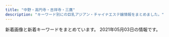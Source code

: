 ```yaml
---
title: "中野・高円寺・吉祥寺・三鷹"
description: "キーワード別にの巨乳アジアン・チャイナエステ嬢情報をまとめました。"
---
```


新着画像と新着キーワードをまとめています。
2021年05月03日の情報です。

<DmmAffiliateIns />
<KeywordTable
  shops={
    [
    {
        "station": "\u9dfa\u30ce\u5bae\u99c5\u5317\u53e3",
        "img_links": [
            "http://relaxbest.net/js/sliderLine/slide_prev.png",
            "http://relaxbest.net/js/sliderLine/slide_next.png",
            "http://relaxbest.net/uploadfiles/images/campaignRelaxbest3.jpg",
            "http://relaxbest.net/staffPhoto/b20210212144336.jpg",
            "http://relaxbest.net/images/returnBtn.png",
            "http://relaxbest.net/staffPhoto/s20200904172838.jpg",
            "http://relaxbest.net/staffPhoto/b20200904172838.jpg",
            "http://relaxbest.net/images/store/04.jpg",
            "http://relaxbest.net/images/store/01.jpg",
            "http://relaxbest.net/staffPhoto/b20200804090123.jpg",
            "http://relaxbest.net/images/store/03.jpg",
            "http://relaxbest.net/staffPhoto/s20200804090123.jpg",
            "http://relaxbest.net/images/store/05.jpg",
            "http://relaxbest.net/staffPhoto/b20200202033738.jpg",
            "http://relaxbest.net/staffPhoto/s20210212144336.jpg",
            "http://relaxbest.net/staffPhoto/s20200202033738.jpg",
            "http://relaxbest.net/images/store/02.jpg"
        ],
        "keywords": {
            "84": 1
        },
        "name": "\u7965\u60a6 \u3057\u3087\u3046\u3048\u3064",
        "url": "http://relaxbest.net"
    },
    {
        "station": "JR\u4e2d\u91ce\u99c5\u5357\u53e3",
        "img_links": [
            "http://heal-rlx.com/scdl/staff/10041.jpg",
            "http://heal-rlx.com/images/access/road2.jpg",
            "http://heal-rlx.com/images/access/road4.jpg",
            "http://heal-rlx.com/images/sptod.png",
            "http://heal-rlx.com/images/rec.jpg",
            "http://heal-rlx.com/images/campaign1.jpg",
            "http://heal-rlx.com/images/access/road3.jpg",
            "http://heal-rlx.com/scdl/staff/10051.jpg",
            "http://heal-rlx.com/scdl/staff/10071.jpg",
            "http://heal-rlx.com/scdl/staff/10102.jpg",
            "http://heal-rlx.com/images/gallery/gallery01.jpg",
            "http://heal-rlx.com/images/sptel.png",
            "http://heal-rlx.com/images/access/road1.jpg",
            "http://heal-rlx.com/images/campaign2.jpg",
            "http://heal-rlx.com/scdl/staff/10121.jpg",
            "http://heal-rlx.com/images/gallery/gallery02.jpg",
            "http://heal-rlx.com/images/gallery/gallery03.jpg",
            "http://heal-rlx.com/scdl/staff/10031.jpg",
            "http://heal-rlx.com/images/access/kanban.jpg",
            "http://heal-rlx.com/scdl/staff/10011.jpg",
            "http://heal-rlx.com/scdl/staff/10141.jpg",
            "http://heal-rlx.com/scdl/staff/10111.jpg",
            "http://heal-rlx.com/scdl/staff/10122.jpg",
            "http://heal-rlx.com/images/access/roaddm.png",
            "http://heal-rlx.com/scdl/staff/10132.jpg",
            "http://heal-rlx.com/scdl/staff/10131.jpg",
            "http://heal-rlx.com/scdl/staff/10101.jpg"
        ],
        "name": "Angelica\u30fb\u30a2\u30f3\u30b8\u30a7\u30ea\u30ab",
        "keywords": {
            "\u30bb\u30af\u30b7\u30fc": 1
        },
        "url": "http://heal-rlx.com/"
    },
    {
        "url": "http://happy.esnavi.work/",
        "img_links": [
            "http://happy.esnavi.work/room4.jpg",
            "http://happy.esnavi.work/top.jpg",
            "http://happy.esnavi.work/mobile.jpg",
            "http://happy.esnavi.work/2/uploadimg/1593433507.jpeg",
            "http://happy.esnavi.work/2/uploadimg/1591884128.jpeg",
            "http://happy.esnavi.work/2/uploadimg/1592489482.jpeg",
            "http://happy.esnavi.work/room1.jpg",
            "http://happy.esnavi.work/room3.jpg",
            "http://happy.esnavi.work/2/uploadimg/1618490450.jpeg",
            "http://happy.esnavi.work/2/uploadimg/1620041930.jpeg",
            "http://happy.esnavi.work/2/uploadimg/1592499472.jpeg",
            "http://happy.esnavi.work/room2.jpg",
            "http://happy.esnavi.work/2/uploadimg/1595870725.jpeg",
            "http://happy.esnavi.work/2/uploadimg/1591883779.jpeg"
        ],
        "keywords": {
            "89": 12,
            "\u80f8": 1,
            "88": 4,
            "C": 16,
            "90": 20
        },
        "station": "JR\u4e2d\u91ce\u99c5\u5317\u53e3",
        "name": "\u6fc0\u5b89\u7f8e\u4eba"
    },
    {
        "name": "Candle \uff5e\u30ad\u30e3\u30f3\u30c9\u30eb\uff5e",
        "img_links": [],
        "station": "JR\u837b\u7aaa\u99c5\u5357\u53e3",
        "keywords": {},
        "url": "https://firelady.iest.info/"
    },
    {
        "url": "http://k-angel.jpest.net/",
        "keywords": {
            "C": 34
        },
        "name": "Angel\u30fb\u30a8\u30f3\u30b8\u30a7\u30eb",
        "img_links": [
            "http://k-angel.jpest.net/uploads//sites/40/2021/04/g5.jpg",
            "http://k-angel.jpest.net/uploads//sites/40/elementor/thumbs/58-p60shh54avb6pe4l8neowgjqzkxzhx9q7hmlwglqk4.jpg",
            "http://k-angel.jpest.net/uploads//sites/40/2021/04/ami-1.jpg",
            "http://k-angel.jpest.net/uploads//sites/40/2021/03/r1.jpg",
            "http://k-angel.jpest.net/uploads//sites/40/elementor/thumbs/07-p60rlzjrco7drnv741emdelukw5bmy9fvmv14raj04.jpg",
            "http://k-angel.jpest.net/uploads//sites/40/2021/03/r2.jpg",
            "http://k-angel.jpest.net/uploads//sites/40/elementor/thumbs/02-1-p60rnbhj18107rxkc44lekicvjl1jijr284slvbg6s.jpg",
            "http://k-angel.jpest.net/uploads//sites/40/2021/04/g6.jpg",
            "http://k-angel.jpest.net/uploads//sites/40/elementor/thumbs/03-p60rkojtuyf1n5rgqh39wqgsvmkyy32v168r4x87n8.jpg",
            "http://k-angel.jpest.net/uploads//sites/40/2021/03/r4.jpg",
            "http://k-angel.jpest.net/uploads//sites/40/2021/04/17.jpg",
            "http://k-angel.jpest.net/uploads//sites/40/elementor/thumbs/17-p60rpfmgesx8c6uyzj1dijaozr5ruzy0coz4ha6k6s.jpg",
            "http://k-angel.jpest.net/uploads//sites/40/2021/04/g1-1.jpg",
            "http://k-angel.jpest.net/uploads//sites/40/2021/04/03.jpg",
            "http://k-angel.jpest.net/uploads//sites/40/2021/04/07.jpg",
            "http://k-angel.jpest.net/uploads//sites/40/2021/04/02-1.jpg",
            "http://k-angel.jpest.net/uploads//sites/40/2021/03/r6.jpg",
            "http://k-angel.jpest.net/uploads//sites/40/2021/03/r5.jpg",
            "http://k-angel.jpest.net/uploads//sites/40/2021/03/r3.jpg",
            "http://k-angel.jpest.net/uploads//sites/40/2021/04/58.jpg"
        ],
        "station": "JR\u9ad8\u5186\u5bfa\u99c5\u5317\u53e3"
    },
    {
        "url": "https://cc-relax.com/",
        "name": "CUTE",
        "station": "\u65b9\u5357\u753a\u99c52\u756a\u51fa\u53e3",
        "keywords": {
            "D": 11,
            "E": 7
        },
        "img_links": [
            "https://cc-relax.com/wp-content/themes/este/img/call.png",
            "https://cc-relax.com/wp-content/themes/este/img/tel_header.png",
            "https://cc-relax.com/wp-content/themes/este/img/4.jpg",
            "https://cc-relax.com/wp-content/uploads/2020/01/29081yugcute.jpg",
            "https://cc-relax.com/wp-content/themes/este/img/1.jpg",
            "https://cc-relax.com/wp-content/uploads/2018/12/3122311221cute.jpg",
            "https://cc-relax.com/wp-content/uploads/2020/01/897t21ycute.jpg",
            "https://cc-relax.com/wp-content/themes/este/img/top-img02g.png",
            "https://cc-relax.com/wp-content/themes/este/img/3.jpg",
            "https://cc-relax.com/wp-content/uploads/2020/01/9usyacute.jpg",
            "https://cc-relax.com/wp-content/themes/este/img/2.jpg",
            "https://cc-relax.com/wp-content/themes/este/img/top-img01a.png",
            "https://cc-relax.com/wp-content/themes/este/img/top-img04.png",
            "https://cc-relax.com/wp-content/themes/este/img/tel_footer.png",
            "https://cc-relax.com/wp-content/themes/este/img/top-img01.png",
            "https://cc-relax.com/wp-content/themes/este/img/top-img01b.png",
            "https://cc-relax.com/wp-content/uploads/2020/01/2819yucute.jpg",
            "https://cc-relax.com/wp-content/themes/este/img/top-img03.png"
        ]
    },
    {
        "name": "Lotus\u30fb\u30ed\u30fc\u30bf\u30b9",
        "keywords": {
            "C": 24,
            "D": 18,
            "88": 9,
            "\u5de8\u4e73": 9,
            "\u4e73": 9,
            "89": 9,
            "F": 18,
            "90": 9,
            "86": 18,
            "E": 36,
            "87": 27
        },
        "url": "https://aroma-pure.tyo.cm/",
        "img_links": [
            "https://aroma-pure.tyo.cm/images/room1.jpg",
            "https://aroma-pure.tyo.cm/photos/sites/21/2021/01/202101041150360.jpg",
            "https://aroma-pure.tyo.cm/photos/sites/21/2021/01/2021010411495688.jpg",
            "https://aroma-pure.tyo.cm/photos/sites/21/2021/01/2021010414382373.jpeg",
            "https://aroma-pure.tyo.cm/photos/sites/21/2021/01/2021010414393769.jpeg",
            "https://aroma-pure.tyo.cm/images/room4.jpg",
            "https://aroma-pure.tyo.cm/images/info.jpg",
            "https://aroma-pure.tyo.cm/images/top.jpg",
            "https://aroma-pure.tyo.cm/images/room2.jpg",
            "https://aroma-pure.tyo.cm/photos/sites/21/2021/04/2021041913350211.jpeg",
            "https://aroma-pure.tyo.cm/photos/sites/21/2021/05/2021050220361921.jpeg",
            "https://aroma-pure.tyo.cm/images/zi_staff.png",
            "https://aroma-pure.tyo.cm/photos/sites/21/2021/02/202103051052307-e1614910967924.jpeg",
            "https://aroma-pure.tyo.cm/photos/sites/21/2021/01/2021010411582271.jpg",
            "https://aroma-pure.tyo.cm/images/s_news.png",
            "https://aroma-pure.tyo.cm/images/staff_bj4.png",
            "https://aroma-pure.tyo.cm/photos/sites/21/2021/02/202103051052307.jpeg",
            "https://aroma-pure.tyo.cm/images/room3.jpg",
            "https://aroma-pure.tyo.cm/images/line1.png"
        ],
        "station": "\u65b0\u9ad8\u5186\u5bfa\u99c51\u756a\u51fa\u53e3"
    },
    {
        "url": "https://xyz-relax.com/",
        "station": "\u65b9\u5357\u753a\u99c52\u756a\u51fa\u53e3",
        "img_links": [
            "https://xyz-relax.com/wp-content/uploads/2019/06/8976251kare.jpg",
            "https://xyz-relax.com/wp-content/themes/este/img/6.jpg",
            "https://xyz-relax.com/wp-content/themes/este/img/2.jpg",
            "https://xyz-relax.com/wp-content/themes/este/img/3.jpg",
            "https://xyz-relax.com/wp-content/themes/este/img/top-img04.png",
            "https://xyz-relax.com/wp-content/uploads/2019/06/21786578kare.jpg",
            "https://xyz-relax.com/wp-content/themes/este/img/tel_header.png",
            "https://xyz-relax.com/wp-content/themes/este/img/5.jpg",
            "https://xyz-relax.com/wp-content/themes/este/img/tel_footer.png",
            "https://xyz-relax.com/wp-content/uploads/2019/06/876521kare.jpg",
            "https://xyz-relax.com/wp-content/uploads/2018/12/7kira.jpg",
            "https://xyz-relax.com/wp-content/themes/este/img/1.jpg",
            "https://xyz-relax.com/wp-content/themes/este/img/call.png",
            "https://xyz-relax.com/wp-content/themes/este/img/top-img01b.png",
            "https://xyz-relax.com/wp-content/themes/este/img/4.jpg",
            "https://xyz-relax.com/wp-content/themes/este/img/top-img01a.png",
            "https://xyz-relax.com/wp-content/themes/este/img/top-img02.png",
            "https://xyz-relax.com/wp-content/themes/este/img/top-img01.png"
        ],
        "keywords": {
            "E": 8,
            "D": 7
        },
        "name": "\u9999\u604b"
    },
    {
        "img_links": [
            "http://www.es-koi.link/images/ais.jpg",
            "http://www.es-koi.link/images/interior_t.jpg",
            "http://www.es-koi.link/images/mobile.jpg",
            "http://www.es-koi.link/images/info.jpg",
            "http://www.es-koi.link/images/tel.jpg",
            "http://www.es-koi.link/img/yuyu1.jpg",
            "http://www.es-koi.link/images/3.jpg",
            "http://www.es-koi.link/images/staff_t.jpg",
            "http://www.es-koi.link/images/6.jpg",
            "http://www.es-koi.link/img/nana1.jpg",
            "http://www.es-koi.link/img/raki1.jpg",
            "http://www.es-koi.link/images/5.jpg",
            "http://www.es-koi.link/images/sys2.jpg",
            "http://www.es-koi.link/images/2.jpg",
            "http://www.es-koi.link/images/int2.jpg",
            "http://www.es-koi.link/images/line.png",
            "http://www.es-koi.link/images/head.jpg",
            "http://www.es-koi.link/images/sys1.jpg",
            "http://www.es-koi.link/images/int1.jpg",
            "http://www.es-koi.link/images/8.jpg",
            "http://www.es-koi.link/img/mimi1.jpg",
            "http://www.es-koi.link/images/7.jpg",
            "http://www.es-koi.link/img/aoi1.jpg",
            "http://www.es-koi.link/images/news.jpg",
            "http://www.es-koi.link/img/sayuri1.jpg"
        ],
        "name": "\u6843\u306e\u5fc3",
        "url": "http://www.es-koi.link/",
        "station": "JR\u897f\u837b\u7aaa\u99c5\u5357\u53e3",
        "keywords": {}
    },
    {
        "img_links": [
            "http://tiramisu-o.com/images/index_19.jpg",
            "http://tiramisu-o.com/images/link_11.jpg",
            "http://tiramisu-o.com/images/index_13.jpg",
            "http://tiramisu-o.com/images/index_23.jpg",
            "http://tiramisu-o.com/uploads/5978b51ecca66ca81d431bcaad128c75.jpg",
            "http://tiramisu-o.com/images/index_17.jpg",
            "http://tiramisu-o.com/images/index_01.jpg",
            "http://tiramisu-o.com/images/index_20.jpg",
            "http://tiramisu-o.com/images/index_18.jpg",
            "http://tiramisu-o.com/uploads/0f11fd28e7ec7bc3475d7e4d04d97321.jpg",
            "http://tiramisu-o.com/uploads/74cae8e5ad5ff370a7835faa49a59ed0.jpg",
            "http://tiramisu-o.com/images/index_24.jpg",
            "http://tiramisu-o.com/uploads/1a05c443783e211268f5fd91fee961e6.jpg",
            "http://tiramisu-o.com/uploads/4e0b8c43eddabd91acede0412c242113.jpg",
            "http://tiramisu-o.com/uploads/5884fb095e084ab1c3fb3c13535db9d6.jpg",
            "http://tiramisu-o.com/images/photo_12.jpg",
            "http://tiramisu-o.com/images/index_22.jpg",
            "http://tiramisu-o.com/uploads/7ad70e845e154bf3fac932727fb23777.jpg",
            "http://tiramisu-o.com/uploads/ece2636e552ccdbaf2cac9f9eee51c28.jpg",
            "http://tiramisu-o.com/uploads/748d799dda38b94591609302af071dd7.jpg",
            "http://tiramisu-o.com/uploads/a7263623a76fce9fd9e74e3c5231dde6.jpg",
            "http://tiramisu-o.com/images/index_16.jpg",
            "http://tiramisu-o.com/uploads/8db399091a85c075e1f0d0901aa7d948.jpg",
            "http://tiramisu-o.com/images/index_05.jpg",
            "http://tiramisu-o.com/uploads/6f76cd9eaff23d5d6398e9d606a901d1.jpg",
            "http://tiramisu-o.com/uploads/0576a8bf93edc11647c2e4e17ae1a0e1.jpg",
            "http://tiramisu-o.com/images/index_06.jpg",
            "http://tiramisu-o.com/images/index_07.jpg",
            "http://tiramisu-o.com/uploads/ad5b83ad32836796dd7749edbda88c42.jpg",
            "http://tiramisu-o.com/images/index_15.jpg",
            "http://tiramisu-o.com/images/girls_11.jpg",
            "http://tiramisu-o.com/uploads/a127317ec4f5d0dc2281168df4090856.jpg",
            "http://tiramisu-o.com/uploads/01928d7157707ed584ed91afaee09aa7.jpg",
            "http://tiramisu-o.com/images/index_10.jpg",
            "http://tiramisu-o.com/uploads/24dc578533fbd40c88dba3454a90df13.jpg",
            "http://tiramisu-o.com/images/index_04.jpg",
            "http://tiramisu-o.com/images/index_09.jpg",
            "http://tiramisu-o.com/images/photo_11.jpg",
            "http://tiramisu-o.com/my_work/images/pic1.png",
            "http://tiramisu-o.com/images/index_03.jpg",
            "http://tiramisu-o.com/images/index_12.jpg",
            "http://tiramisu-o.com/uploads/7c58aaecf422209a030b99bb8792a1cf.jpg",
            "http://tiramisu-o.com/images/index_02.jpg",
            "http://tiramisu-o.com/images/index_08.jpg",
            "http://tiramisu-o.com/images/girls_13.jpg",
            "http://tiramisu-o.com/uploads/702c1288dd9843aabfbb06d182fec4f4.jpg",
            "http://tiramisu-o.com/uploads/c16088aeb419267011cf1f6cb5153cea.jpg"
        ],
        "station": "JR\u837b\u7aaa\u99c5\u897f\u53e3",
        "name": "Tiramisu-\u30c6\u30a3\u30e9\u30df\u30b9-",
        "url": "http://tiramisu-o.com/",
        "keywords": {
            "85": 1,
            "90": 1,
            "88": 2,
            "E": 1,
            "87": 11,
            "86": 2,
            "D": 12,
            "C": 4
        }
    },
    {
        "keywords": {},
        "img_links": [
            "http://e-excel.work/images/tr.png",
            "http://e-excel.work/img/aoi1.jpg",
            "http://e-excel.work/img/rina1.jpg",
            "http://e-excel.work/images/2.jpg",
            "http://e-excel.work/images/mobile.png",
            "http://e-excel.work/images/rec2.png",
            "http://e-excel.work/images/news.jpg",
            "http://e-excel.work/images/interior_t.png",
            "http://e-excel.work/img/mio1.jpg",
            "http://e-excel.work/images/4.jpg",
            "http://e-excel.work/images/tel.png",
            "http://e-excel.work/images/head.jpg",
            "http://e-excel.work/images/1.jpg",
            "http://e-excel.work/img/yuyu1.jpg",
            "http://e-excel.work/images/int2.png",
            "http://e-excel.work/images/int1.jpg",
            "http://e-excel.work/images/staff_t.png",
            "http://e-excel.work/images/rec1.png",
            "http://e-excel.work/images/sys.png",
            "http://e-excel.work/images/concept.jpg",
            "http://e-excel.work/images/3.jpg"
        ],
        "name": "\u3089\u304f\u3089\u304f",
        "station": "\u4e2d\u4e95\u99c5\u5357\u53e3",
        "url": "http://e-excel.work/"
    },
    {
        "name": "\u73ca\u745a",
        "keywords": {
            "C": 30,
            "D": 68,
            "87": 17,
            "83": 17,
            "86": 51
        },
        "station": "JR\u4e2d\u91ce\u99c5\u5317\u53e3",
        "url": "https://sango.tyo.cm/",
        "img_links": [
            "https://sango.tyo.cm/photos/sites/57/2021/04/2021040613001077.jpg",
            "https://sango.tyo.cm/images/ac.jpg",
            "https://sango.tyo.cm/images/new.jpg",
            "https://sango.tyo.cm/images/s_news.jpg",
            "https://sango.tyo.cm/images/s2.jpg",
            "https://sango.tyo.cm/images/room1.jpg",
            "https://sango.tyo.cm/images/room5.jpg",
            "https://sango.tyo.cm/photos/sites/57/2021/04/2021040612584231.jpg",
            "https://sango.tyo.cm/photos/sites/57/2021/04/2021040613034580.jpg",
            "https://sango.tyo.cm/images/room4.jpg",
            "https://sango.tyo.cm/images/room6.jpg",
            "https://sango.tyo.cm/images/mobile.jpg",
            "https://sango.tyo.cm/images/s1.jpg",
            "https://sango.tyo.cm/images/room3.jpg",
            "https://sango.tyo.cm/images/s_staff.jpg",
            "https://sango.tyo.cm/images/news_bj2.jpg",
            "https://sango.tyo.cm/images/s_link.jpg",
            "https://sango.tyo.cm/images/tel.jpg",
            "https://sango.tyo.cm/images/top.jpg",
            "https://sango.tyo.cm/photos/sites/57/2021/04/2021040612564880.jpg",
            "https://sango.tyo.cm/images/room2.jpg",
            "https://sango.tyo.cm/photos/sites/57/2021/04/2021040612550483.jpg",
            "https://sango.tyo.cm/images/s_face.jpg"
        ]
    },
    {
        "img_links": [
            "http://sweet-honey.jpn.mn/photos/sites/68/2021/03/202103011433158.jpg",
            "http://sweet-honey.jpn.mn/photos/sites/68/2019/12/2019121009263018.jpg",
            "http://sweet-honey.jpn.mn/photos/sites/68/2021/04/2021040516200092.jpg",
            "http://sweet-honey.jpn.mn/photos/sites/68/2019/12/2019122903172745.jpg",
            "http://sweet-honey.jpn.mn/photos/sites/68/2019/12/2019121009263189.jpg",
            "http://sweet-honey.jpn.mn/photos/sites/68/2021/04/202104201052541.jpg",
            "http://sweet-honey.jpn.mn/images/room2.png",
            "http://sweet-honey.jpn.mn/images/mainimg01.png",
            "http://sweet-honey.jpn.mn/photos/sites/68/2020/06/2020060401504832.jpg",
            "http://sweet-honey.jpn.mn/images/room1.jpg",
            "http://sweet-honey.jpn.mn/photos/sites/68/2021/02/2021022218491863.jpg",
            "http://sweet-honey.jpn.mn/images/ico01.png",
            "http://sweet-honey.jpn.mn/images/room4.jpg",
            "http://sweet-honey.jpn.mn/photos/sites/68/2021/02/202102191912083.jpg",
            "http://sweet-honey.jpn.mn/photos/sites/68/2020/10/2020102804385899.jpg",
            "http://sweet-honey.jpn.mn/photos/sites/68/2021/04/2021042515260441.jpg",
            "http://sweet-honey.jpn.mn/images/room4.png",
            "http://sweet-honey.jpn.mn/photos/sites/68/2021/01/2021012112500887.jpg",
            "http://sweet-honey.jpn.mn/images/side_link01.png",
            "http://sweet-honey.jpn.mn/photos/sites/68/2019/12/2019122903172723.jpg",
            "http://sweet-honey.jpn.mn/photos/sites/68/2021/03/2021030114320278.jpg",
            "http://sweet-honey.jpn.mn/photos/sites/68/2021/04/2021040516203368.jpg",
            "http://sweet-honey.jpn.mn/photos/sites/68/2020/10/2020100307252790.jpg",
            "http://sweet-honey.jpn.mn/photos/sites/68/2019/12/2019121009263013.jpg",
            "http://sweet-honey.jpn.mn/images/mainimg02.png",
            "http://sweet-honey.jpn.mn/photos/sites/68/2020/11/2020111901322238.jpg",
            "http://sweet-honey.jpn.mn/images/room5.jpg",
            "http://sweet-honey.jpn.mn/photos/sites/68/2021/04/2021042914565676.jpg",
            "http://sweet-honey.jpn.mn/images/side_link02.png",
            "http://sweet-honey.jpn.mn/images/side_link03.png",
            "http://sweet-honey.jpn.mn/images/room2.jpg",
            "http://sweet-honey.jpn.mn/photos/sites/68/2021/04/202104251528277.jpg",
            "http://sweet-honey.jpn.mn/photos/sites/68/2021/03/202103291714197.jpg",
            "http://sweet-honey.jpn.mn/photos/sites/68/2020/12/2020121102071696.jpg",
            "http://sweet-honey.jpn.mn/photos/sites/68/2020/06/2020060401530098.jpg",
            "http://sweet-honey.jpn.mn/photos/sites/68/2021/04/2021042914573946.jpg"
        ],
        "station": "JR\u837b\u7aaa\u99c5\u897f\u53e32",
        "keywords": {
            "87": 10,
            "86": 16,
            "85": 12,
            "88": 4,
            "83": 4,
            "E": 3,
            "\u30bb\u30af\u30b7\u30fc": 1,
            "D": 44
        },
        "url": "http://sweet-honey.jpn.mn/",
        "name": "\u30b9\u30a4\u30fc\u30c8\u30cf\u30cb\u30fc"
    },
    {
        "keywords": {
            "83": 36,
            "87": 36,
            "C": 36,
            "G": 1,
            "D": 60,
            "E": 24,
            "86": 36
        },
        "station": "\u65b0\u9ad8\u5186\u5bfa\u99c5",
        "name": "\u6728\u661f",
        "url": "http://jupiter.esnavi.work/",
        "img_links": [
            "http://jupiter.esnavi.work/h0.jpg",
            "http://jupiter.esnavi.work/top.jpg",
            "http://jupiter.esnavi.work/2/uploadimg/1596225568.jpg",
            "http://jupiter.esnavi.work/2/uploadimg/1613996095.jpg",
            "http://jupiter.esnavi.work/h1.jpg",
            "http://jupiter.esnavi.work/h3.jpg",
            "http://jupiter.esnavi.work/2/uploadimg/1594128693.jpg",
            "http://jupiter.esnavi.work/2/uploadimg/1565950572.jpg",
            "http://jupiter.esnavi.work/h2.jpg",
            "http://jupiter.esnavi.work/2/uploadimg/1593144206.jpg",
            "http://jupiter.esnavi.work/2/uploadimg/1590560844.jpg",
            "http://jupiter.esnavi.work/2/uploadimg/1596225457.jpg",
            "http://jupiter.esnavi.work/int2.jpg",
            "http://jupiter.esnavi.work/2/uploadimg/1607690636.jpg",
            "http://jupiter.esnavi.work/2/uploadimg/1617366561.jpg",
            "http://jupiter.esnavi.work/2/uploadimg/1593404078.jpg",
            "http://jupiter.esnavi.work/2/uploadimg/1618454264.jpg"
        ]
    },
    {
        "img_links": [
            "http://lacure.oks.bz/images/room4.jpg",
            "http://lacure.oks.bz/photos/sites/19/2017/06/staff1-e1523757806454.jpg",
            "http://lacure.oks.bz/images/m4.jpg",
            "http://lacure.oks.bz/photos/sites/19/2021/01/2021011112394134.jpg",
            "http://lacure.oks.bz/images/room3.jpg",
            "http://lacure.oks.bz/photos/sites/19/2021/01/2021011112393578.jpg",
            "http://lacure.oks.bz/images/m1.jpg",
            "http://lacure.oks.bz/images/room2.jpg",
            "http://lacure.oks.bz/images/face.jpg",
            "http://lacure.oks.bz/images/pick.jpg",
            "http://lacure.oks.bz/photos/sites/19/2021/01/202101111226185.jpg",
            "http://lacure.oks.bz/photos/sites/19/2021/01/2021011112261593.jpg",
            "http://lacure.oks.bz/images/1.jpg",
            "http://lacure.oks.bz/photos/sites/19/2021/01/2021011112261438.jpg",
            "http://lacure.oks.bz/photos/sites/19/2021/01/2021011112261794.jpg",
            "http://lacure.oks.bz/images/room1.jpg",
            "http://lacure.oks.bz/images/s_staff.png",
            "http://lacure.oks.bz/photos/sites/19/2021/01/2021011112261995.jpg",
            "http://lacure.oks.bz/photos/sites/19/2021/01/202101111226158.jpg",
            "http://lacure.oks.bz/photos/sites/19/2021/01/2021011112261964.jpg",
            "http://lacure.oks.bz/photos/sites/19/2021/01/2021011112261516.jpg",
            "http://lacure.oks.bz/images/news.jpg",
            "http://lacure.oks.bz/images/face_bj1.png",
            "http://lacure.oks.bz/photos/sites/19/2019/02/2019021111235740-e1549851847368.jpg",
            "http://lacure.oks.bz/photos/sites/19/2020/06/2020062110315080.jpg",
            "http://lacure.oks.bz/images/m2.jpg",
            "http://lacure.oks.bz/photos/sites/19/2021/01/2021011112261781.jpg",
            "http://lacure.oks.bz/photos/sites/19/2021/01/2021011112261714.jpg",
            "http://lacure.oks.bz/photos/sites/19/2021/01/2021011112261455.jpg",
            "http://lacure.oks.bz/photos/sites/19/2021/01/2021011112261830.jpg",
            "http://lacure.oks.bz/images/top.jpg",
            "http://lacure.oks.bz/photos/sites/19/2021/01/2021010611082189.jpg",
            "http://lacure.oks.bz/images/mobile.jpg",
            "http://lacure.oks.bz/photos/sites/19/2021/01/2021011112261833.jpg",
            "http://lacure.oks.bz/images/m3.jpg"
        ],
        "keywords": {
            "85": 1,
            "C": 2,
            "\u30bb\u30af\u30b7\u30fc": 3,
            "86": 2,
            "D": 2,
            "87": 1
        },
        "name": "\u30e9\u30ad\u30e5\u30a2",
        "url": "http://lacure.oks.bz/",
        "station": "JR\u837b\u7aaa\u99c5\u5357\u53e3"
    },
    {
        "img_links": [
            "http://e-mira.net/_src/18381512/profile_05.png",
            "http://e-mira.net/_src/18381627/footer_07.png",
            "http://e-mira.net/_src/18381400/navi_10.png",
            "http://e-mira.net/_src/18381605/navi_13.png",
            "http://e-mira.net/_src/18381594/sign.png",
            "http://e-mira.net/_src/18381283/navi_13.png",
            "http://e-mira.net/_src/18381114/navi_10.png",
            "http://e-mira.net/_src/18381384/sign.png",
            "http://e-mira.net/_src/18381077/line.png",
            "http://e-mira.net/_src/18381640/navi_13.png",
            "http://e-mira.net/_src/53568959/navi_10.png",
            "http://e-mira.net/_src/18381435/navi_10.png",
            "http://e-mira.net/_src/18381719/ac1.png",
            "http://e-mira.net/_src/18381091/footer_04.png",
            "http://e-mira.net/_src/18381390/navi_11.png",
            "http://e-mira.net/_src/18381067/navi_13.png",
            "http://e-mira.net/_src/18381464/navi_13.png",
            "http://e-mira.net/_src/53568970/navi_11.png",
            "http://e-mira.net/_src/18381566/navi_11.png",
            "http://e-mira.net/_src/18381639/navi_13.png",
            "http://e-mira.net/_src/25639992/footer_03.png",
            "http://e-mira.net/_src/18381196/navi_12.png",
            "http://e-mira.net/_src/18381624/footer_04.png",
            "http://e-mira.net/_src/18381508/wechatimg1143.jpg",
            "http://e-mira.net/_src/18381239/navi_12.png",
            "http://e-mira.net/_src/18381436/navi_10.png",
            "http://e-mira.net/_src/18381286/navi_15.png",
            "http://e-mira.net/_src/18381279/navi_11.png",
            "http://e-mira.net/_src/18381090/footer_03.png",
            "http://e-mira.net/_src/18381697/footer_07.png",
            "http://e-mira.net/_src/18381434/navi_15.png",
            "http://e-mira.net/_src/18381676/navi_14.png",
            "http://e-mira.net/_src/25639973/navi_13.png",
            "http://e-mira.net/_src/18381479/sign.png",
            "http://e-mira.net/_src/18381482/footer_02.png",
            "http://e-mira.net/_src/18381622/footer_02.png",
            "http://e-mira.net/_src/18381489/sign.png",
            "http://e-mira.net/_src/18381699/sign.png",
            "http://e-mira.net/_src/53569008/wechatimg152.jpg",
            "http://e-mira.net/_src/25639991/footer_02.png",
            "http://e-mira.net/_src/53569034/wechatimg50.jpg",
            "http://e-mira.net/_src/25639986/profile_05.png",
            "http://e-mira.net/_src/18381063/navi_11.png",
            "http://e-mira.net/_src/18381228/footer_06.png",
            "http://e-mira.net/_src/18381460/navi_11.png",
            "http://e-mira.net/_src/18381187/sign.png",
            "http://e-mira.net/_src/18381339/sign.png",
            "http://e-mira.net/_src/18381269/footer_06.png",
            "http://e-mira.net/_src/18381565/navi_11.png",
            "http://e-mira.net/_src/18381119/line2.png",
            "http://e-mira.net/_src/32345527/smartselect_20190726-192136_wechat.jpg",
            "http://e-mira.net/_src/18381740/wechatimg16.jpg",
            "http://e-mira.net/_src/18381443/sign.png",
            "http://e-mira.net/_src/18381473/wechatimg1144.jpg",
            "http://e-mira.net/_src/18381158/navi_10.png",
            "http://e-mira.net/_src/25639977/navi_15.png",
            "http://e-mira.net/_src/18381429/navi_13.png",
            "http://e-mira.net/_src/18381652/profile_05.png",
            "http://e-mira.net/_src/18381324/navi_13.png",
            "http://e-mira.net/_src/18381609/navi_15.png",
            "http://e-mira.net/_src/18381500/navi_13.png",
            "http://e-mira.net/_src/18381407/profile_05.png",
            "http://e-mira.net/_src/18381601/navi_11.png",
            "http://e-mira.net/_src/50327149/wechatimg156_20201124112344134.jpg",
            "http://e-mira.net/_src/18381414/footer_04.png",
            "http://e-mira.net/_src/18381602/navi_12.png",
            "http://e-mira.net/_src/18381355/navi_11.png",
            "http://e-mira.net/_src/53568987/footer_02.png",
            "http://e-mira.net/_src/18381484/footer_04.png",
            "http://e-mira.net/_src/53568989/sign.png",
            "http://e-mira.net/_src/18381721/ac2.png",
            "http://e-mira.net/_src/18381641/navi_14.png",
            "http://e-mira.net/_src/25639996/footer_07.png",
            "http://e-mira.net/_src/18381661/footer_06.png",
            "http://e-mira.net/_src/18381688/sign.png",
            "http://e-mira.net/_src/18381137/footer_04.png",
            "http://e-mira.net/_src/18381193/navi_11.png",
            "http://e-mira.net/_src/18381462/navi_12.png",
            "http://e-mira.net/_src/18381182/footer_04.png",
            "http://e-mira.net/_src/18381463/navi_12.png",
            "http://e-mira.net/_src/18381227/footer_05.png",
            "http://e-mira.net/_src/18381425/navi_11.png",
            "http://e-mira.net/_src/44386538/wechatimg70_20200612110516119.jpg",
            "http://e-mira.net/_src/18381065/navi_12.png",
            "http://e-mira.net/_src/18381140/footer_07.png",
            "http://e-mira.net/_src/53568967/navi_12.png",
            "http://e-mira.net/_src/18381658/footer_03.png",
            "http://e-mira.net/_src/18381148/navi_11.png",
            "http://e-mira.net/_src/18381670/navi_11.png",
            "http://e-mira.net/_src/18381783/wechatimg232.jpg",
            "http://e-mira.net/_src/18381242/navi_13.png",
            "http://e-mira.net/_src/18381403/wechatimg50.jpg",
            "http://e-mira.net/_src/18381304/sign.png",
            "http://e-mira.net/_src/18381106/navi_12.png",
            "http://e-mira.net/_src/53569014/wechatimg1020.jpg",
            "http://e-mira.net/_src/18381194/navi_11.png",
            "http://e-mira.net/_src/18381629/sign.png",
            "http://e-mira.net/_src/18381068/navi_13.png",
            "http://e-mira.net/_src/18381567/navi_12.png",
            "http://e-mira.net/_src/18381399/navi_15.png",
            "http://e-mira.net/_src/18381519/footer_04.png",
            "http://e-mira.net/_src/18381073/navi_10.png",
            "http://e-mira.net/_src/18381374/sign.png",
            "http://e-mira.net/_src/18381289/navi_10.png",
            "http://e-mira.net/_src/18381679/navi_15.png",
            "http://e-mira.net/_src/53568977/profile_05.png",
            "http://e-mira.net/_src/32450222/unnamed_20180612172938653.jpg",
            "http://e-mira.net/_src/18381177/sign.png",
            "http://e-mira.net/_src/21452882/wechatimg108.jpg",
            "http://e-mira.net/_src/18381638/navi_12.png",
            "http://e-mira.net/_src/18381672/navi_12.png",
            "http://e-mira.net/_src/18381070/navi_14.png",
            "http://e-mira.net/_src/18381468/navi_15.png",
            "http://e-mira.net/_src/25639998/sign.png",
            "http://e-mira.net/_src/18381270/footer_07.png",
            "http://e-mira.net/_src/18381674/navi_13.png",
            "http://e-mira.net/_src/18381606/navi_14.png",
            "http://e-mira.net/_src/18381243/navi_14.png",
            "http://e-mira.net/_src/18381069/navi_14.png",
            "http://e-mira.net/_src/25639971/navi_12.png",
            "http://e-mira.net/_src/18381662/footer_07.png",
            "http://e-mira.net/_src/53568986/footer_03.png",
            "http://e-mira.net/_src/18381162/line2.png",
            "http://e-mira.net/_src/18381363/navi_15.png",
            "http://e-mira.net/_src/18381157/navi_15.png",
            "http://e-mira.net/_src/53568968/navi_12.png",
            "http://e-mira.net/_src/53568961/navi_15.png",
            "http://e-mira.net/_src/18381643/navi_15.png",
            "http://e-mira.net/_src/54747000/wechatimg1143.jpg",
            "http://e-mira.net/_src/18381181/footer_03.png",
            "http://e-mira.net/_src/18381590/footer_05.png",
            "http://e-mira.net/_src/18381278/navi_11.png",
            "http://e-mira.net/_src/18381469/navi_15.png",
            "http://e-mira.net/_src/18381568/navi_12.png",
            "http://e-mira.net/_src/18381204/navi_10.png",
            "http://e-mira.net/_src/18381064/navi_11.png",
            "http://e-mira.net/_src/18381226/footer_04.png",
            "http://e-mira.net/_src/18381427/navi_12.png",
            "http://e-mira.net/_src/25639972/navi_13.png",
            "http://e-mira.net/_src/18381207/line2.png",
            "http://e-mira.net/_src/18381248/navi_10.png",
            "http://e-mira.net/_src/18381496/navi_11.png",
            "http://e-mira.net/_src/54747010/wechatimg1143.jpg",
            "http://e-mira.net/_src/18381611/navi_10.png",
            "http://e-mira.net/_src/23056975/unnamed_%281%29.jpg",
            "http://e-mira.net/_src/25639993/footer_04.png",
            "http://e-mira.net/_src/18381117/line2.png",
            "http://e-mira.net/_src/53569010/wechatimg156_20201124112344134.jpg",
            "http://e-mira.net/_src/18381311/footer_06.png",
            "http://e-mira.net/_src/18381240/navi_12.png",
            "http://e-mira.net/_src/54747009/wechatimg1144.jpg",
            "http://e-mira.net/_src/18381135/footer_02.png",
            "http://e-mira.net/_src/18381589/footer_04.png",
            "http://e-mira.net/_src/18381314/sign.png",
            "http://e-mira.net/_src/18381231/sign.png",
            "http://e-mira.net/_src/18381618/sign.png",
            "http://e-mira.net/_src/53568964/navi_14.png",
            "http://e-mira.net/_src/53568972/wechatimg1020.jpg",
            "http://e-mira.net/_src/18381788/wechatimg329.jpg",
            "http://e-mira.net/_src/18381625/footer_05.png",
            "http://e-mira.net/_src/18381431/navi_14.png",
            "http://e-mira.net/_src/18381671/navi_11.png",
            "http://e-mira.net/_src/18381637/navi_12.png",
            "http://e-mira.net/_src/18381416/footer_06.png",
            "http://e-mira.net/_src/18381071/navi_15.png",
            "http://e-mira.net/_src/53569019/wechatimg412.jpg",
            "http://e-mira.net/_src/18381505/navi_10.png",
            "http://e-mira.net/_src/18381321/navi_11.png",
            "http://e-mira.net/_src/18381725/ac4.png",
            "http://e-mira.net/_src/18381139/footer_06.png",
            "http://e-mira.net/_src/18381282/navi_13.png",
            "http://e-mira.net/_src/18381152/navi_13.png",
            "http://e-mira.net/_src/18381373/sign.png",
            "http://e-mira.net/_src/18381349/sign.png",
            "http://e-mira.net/_src/25639974/navi_14.png",
            "http://e-mira.net/_src/18381199/navi_14.png",
            "http://e-mira.net/_src/18381610/navi_10.png",
            "http://e-mira.net/_src/25639994/footer_05.png",
            "http://e-mira.net/_src/18381430/navi_13.png",
            "http://e-mira.net/_src/18381448/footer_03.png",
            "http://e-mira.net/_src/18381644/navi_15.png",
            "http://e-mira.net/_src/53569040/wechatimg232.jpg",
            "http://e-mira.net/_src/18381413/footer_03.png",
            "http://e-mira.net/_src/18381397/navi_14.png",
            "http://e-mira.net/_src/18381442/profile_05.png",
            "http://e-mira.net/_src/18381229/footer_07.png",
            "http://e-mira.net/_src/18381619/sign.png",
            "http://e-mira.net/_src/18381499/navi_13.png",
            "http://e-mira.net/_src/18381678/navi_15.png",
            "http://e-mira.net/_src/18381292/line2.png",
            "http://e-mira.net/_src/18381072/navi_15.png",
            "http://e-mira.net/_src/18381183/footer_05.png",
            "http://e-mira.net/_src/18381201/navi_15.png",
            "http://e-mira.net/_src/18381438/wechatimg152.jpg",
            "http://e-mira.net/_src/18381185/footer_07.png",
            "http://e-mira.net/_src/18381268/footer_05.png",
            "http://e-mira.net/_src/18381681/navi_10.png",
            "http://e-mira.net/_src/18381331/navi_10.png",
            "http://e-mira.net/_src/18381660/footer_05.png",
            "http://e-mira.net/_src/18381342/footer_02.png",
            "http://e-mira.net/_src/18381112/navi_15.png",
            "http://e-mira.net/_src/18381572/navi_14.png",
            "http://e-mira.net/_src/18381604/navi_13.png",
            "http://e-mira.net/_src/53568982/footer_07.png",
            "http://e-mira.net/_src/18381573/navi_15.png",
            "http://e-mira.net/_src/53568978/sign.png",
            "http://e-mira.net/_src/18381409/sign.png",
            "http://e-mira.net/_src/25639976/navi_15.png",
            "http://e-mira.net/_src/18381449/footer_04.png",
            "http://e-mira.net/_src/18381454/sign.png",
            "http://e-mira.net/_src/18381591/footer_06.png",
            "http://e-mira.net/_src/18381361/navi_14.png",
            "http://e-mira.net/_src/18381284/navi_14.png",
            "http://e-mira.net/_src/18381224/footer_02.png",
            "http://e-mira.net/_src/18381498/navi_12.png",
            "http://e-mira.net/_src/53568965/navi_13.png",
            "http://e-mira.net/_src/18381107/navi_13.png",
            "http://e-mira.net/_src/18381309/footer_04.png",
            "http://e-mira.net/_src/18381108/navi_13.png",
            "http://e-mira.net/_src/18381395/navi_13.png",
            "http://e-mira.net/_src/18381467/navi_14.png",
            "http://e-mira.net/_src/18381247/navi_10.png",
            "http://e-mira.net/_src/18381653/sign.png",
            "http://e-mira.net/_src/18381142/sign.png",
            "http://e-mira.net/_src/18381705/sign.png",
            "http://e-mira.net/_src/18381325/navi_13.png",
            "http://e-mira.net/_src/18381195/navi_12.png",
            "http://e-mira.net/_src/18381272/sign.png",
            "http://e-mira.net/_src/18381485/footer_05.png",
            "http://e-mira.net/_src/53568966/navi_13.png",
            "http://e-mira.net/_src/18381075/line.png",
            "http://e-mira.net/_src/18381111/navi_15.png",
            "http://e-mira.net/_src/18381372/profile_05.png",
            "http://e-mira.net/_src/49954707/wechatimg150.jpg",
            "http://e-mira.net/_src/18381466/navi_14.png",
            "http://e-mira.net/_src/18381184/footer_06.png",
            "http://e-mira.net/_src/53568960/navi_10.png",
            "http://e-mira.net/_src/18381626/footer_06.png",
            "http://e-mira.net/_src/18381502/navi_14.png",
            "http://e-mira.net/_src/18381345/footer_05.png",
            "http://e-mira.net/_src/18381155/navi_14.png",
            "http://e-mira.net/_src/18381265/footer_02.png",
            "http://e-mira.net/_src/18381584/sign.png",
            "http://e-mira.net/_src/18381522/footer_07.png",
            "http://e-mira.net/_src/18381266/footer_03.png",
            "http://e-mira.net/_src/18381110/navi_14.png",
            "http://e-mira.net/_src/18381654/sign.png",
            "http://e-mira.net/_src/18381346/footer_06.png",
            "http://e-mira.net/_src/18381285/navi_14.png",
            "http://e-mira.net/_src/25639987/sign.png",
            "http://e-mira.net/_src/18381328/navi_15.png",
            "http://e-mira.net/_src/18381571/navi_14.png",
            "http://e-mira.net/_src/18381576/navi_10.png",
            "http://e-mira.net/_src/18381486/footer_06.png",
            "http://e-mira.net/_src/18381330/navi_10.png",
            "http://e-mira.net/_src/18381288/navi_10.png",
            "http://e-mira.net/_src/18381450/footer_05.png",
            "http://e-mira.net/_src/18381607/navi_14.png",
            "http://e-mira.net/_src/18381687/profile_05.png",
            "http://e-mira.net/_src/53568985/footer_04.png",
            "http://e-mira.net/_src/53568983/footer_06.png",
            "http://e-mira.net/_src/18381209/line2.png",
            "http://e-mira.net/_src/18381708/qr.png",
            "http://e-mira.net/_src/18381326/navi_14.png",
            "http://e-mira.net/_src/18381343/footer_03.png",
            "http://e-mira.net/_src/18381636/navi_11.png",
            "http://e-mira.net/_src/18381150/navi_12.png",
            "http://e-mira.net/_src/18381149/navi_11.png",
            "http://e-mira.net/_src/18381323/navi_12.png",
            "http://e-mira.net/_src/18381377/footer_02.png",
            "http://e-mira.net/_src/18381103/navi_11.png",
            "http://e-mira.net/_src/18381503/navi_15.png",
            "http://e-mira.net/_src/18381478/sign.png",
            "http://e-mira.net/_src/18381603/navi_12.png",
            "http://e-mira.net/_src/18381600/navi_11.png",
            "http://e-mira.net/_src/18381517/footer_02.png",
            "http://e-mira.net/_src/18381202/navi_15.png",
            "http://e-mira.net/_src/18381524/sign.png",
            "http://e-mira.net/_src/18381501/navi_14.png",
            "http://e-mira.net/_src/18381452/footer_07.png",
            "http://e-mira.net/_src/19173124/wechatimg705.jpg",
            "http://e-mira.net/_src/18381570/navi_13.png",
            "http://e-mira.net/_src/18381408/sign.png",
            "http://e-mira.net/_src/18381362/navi_14.png",
            "http://e-mira.net/_src/18381412/footer_02.png",
            "http://e-mira.net/_src/18381357/navi_12.png",
            "http://e-mira.net/_src/18381401/navi_10.png",
            "http://e-mira.net/_src/18381113/navi_10.png",
            "http://e-mira.net/_src/18381392/navi_12.png",
            "http://e-mira.net/_src/18381695/footer_05.png",
            "http://e-mira.net/_src/53568948/wechatimg1020.jpg",
            "http://e-mira.net/_src/18381308/footer_03.png",
            "http://e-mira.net/_src/18381694/footer_04.png",
            "http://e-mira.net/_src/18381398/navi_15.png",
            "http://e-mira.net/_src/18381635/navi_11.png",
            "http://e-mira.net/_src/18381096/sign.png",
            "http://e-mira.net/_src/18381521/footer_06.png",
            "http://e-mira.net/_src/18381312/footer_07.png",
            "http://e-mira.net/_src/18381378/footer_03.png",
            "http://e-mira.net/_src/18381514/sign.png",
            "http://e-mira.net/_src/18381086/2ngh288160_5j9_anv8160kns5d6024f.jpg",
            "http://e-mira.net/_src/18381136/footer_03.png",
            "http://e-mira.net/_src/18381307/footer_02.png",
            "http://e-mira.net/_src/18381696/footer_06.png",
            "http://e-mira.net/_src/18381706/backback_03.png",
            "http://e-mira.net/_src/18381338/sign.png",
            "http://e-mira.net/_src/18381483/footer_03.png",
            "http://e-mira.net/_src/18381078/notice.png",
            "http://e-mira.net/_src/18381415/footer_05.png",
            "http://e-mira.net/_src/18381066/navi_12.png",
            "http://e-mira.net/_src/18381689/sign.png",
            "http://e-mira.net/_src/18381711/img20190616221341454274.jpg",
            "http://e-mira.net/_src/18381180/footer_02.png",
            "http://e-mira.net/_src/53568984/footer_05.png",
            "http://e-mira.net/_src/18381262/sign.png",
            "http://e-mira.net/_src/18381693/footer_03.png",
            "http://e-mira.net/_src/25639970/navi_12.png",
            "http://e-mira.net/_src/44386546/smartselect_20190726-192136_wechat.jpg",
            "http://e-mira.net/_src/18381333/unnamed_20180612172938653.jpg",
            "http://e-mira.net/_src/18381645/navi_10.png",
            "http://e-mira.net/_src/18381281/navi_12.png",
            "http://e-mira.net/_src/18381246/navi_15.png",
            "http://e-mira.net/_src/18381432/navi_14.png",
            "http://e-mira.net/_src/25639975/navi_14.png",
            "http://e-mira.net/_src/18381238/navi_11.png",
            "http://e-mira.net/_src/18381391/navi_11.png",
            "http://e-mira.net/_src/18381465/navi_13.png",
            "http://e-mira.net/_src/18381197/navi_13.png",
            "http://e-mira.net/_src/18381366/navi_10.png",
            "http://e-mira.net/_src/18381680/navi_10.png",
            "http://e-mira.net/_src/25639979/navi_10.png",
            "http://e-mira.net/_src/18381444/sign.png",
            "http://e-mira.net/_src/18381673/navi_12.png",
            "http://e-mira.net/_src/18381623/footer_03.png",
            "http://e-mira.net/_src/18381093/footer_06.png",
            "http://e-mira.net/_src/18381487/footer_07.png",
            "http://e-mira.net/_src/18381322/navi_12.png",
            "http://e-mira.net/_src/18381608/navi_15.png",
            "http://e-mira.net/_src/18381241/navi_13.png",
            "http://e-mira.net/_src/18381280/navi_12.png",
            "http://e-mira.net/_src/18381153/navi_13.png",
            "http://e-mira.net/_src/18381683/wechatimg233.jpg",
            "http://e-mira.net/_src/18381094/footer_07.png",
            "http://e-mira.net/_src/18381368/smartselect_20190726-192136_wechat.jpg",
            "http://e-mira.net/_src/18381471/navi_10.png",
            "http://e-mira.net/_src/18381365/navi_10.png",
            "http://e-mira.net/_src/18381664/sign.png",
            "http://e-mira.net/_src/18381506/navi_10.png",
            "http://e-mira.net/_src/53568969/navi_11.png",
            "http://e-mira.net/_src/18381675/navi_13.png",
            "http://e-mira.net/_src/18381659/footer_04.png",
            "http://e-mira.net/_src/21452507/wechatimg232.jpg",
            "http://e-mira.net/_src/18381419/sign.png",
            "http://e-mira.net/_src/18381310/footer_05.png",
            "http://e-mira.net/_src/18381461/navi_11.png",
            "http://e-mira.net/_src/18381203/navi_10.png",
            "http://e-mira.net/_src/18381221/sign.png",
            "http://e-mira.net/_src/18381396/navi_14.png",
            "http://e-mira.net/_src/18381327/navi_14.png",
            "http://e-mira.net/_src/18381513/sign.png",
            "http://e-mira.net/_src/18381364/navi_15.png",
            "http://e-mira.net/_src/39651631/wechatimg50.jpg",
            "http://e-mira.net/_src/18381426/navi_11.png",
            "http://e-mira.net/_src/18381592/footer_07.png",
            "http://e-mira.net/_src/18381477/profile_05.png",
            "http://e-mira.net/_src/18381250/line2.png",
            "http://e-mira.net/_src/25639969/navi_11.png",
            "http://e-mira.net/_src/18381225/footer_03.png",
            "http://e-mira.net/_src/31433038/wechatimg98.jpg",
            "http://e-mira.net/_src/18381245/navi_15.png",
            "http://e-mira.net/_src/18381692/footer_02.png",
            "http://e-mira.net/_src/18381381/footer_06.png",
            "http://e-mira.net/_src/18381109/navi_14.png",
            "http://e-mira.net/_src/18381359/navi_13.png",
            "http://e-mira.net/_src/18381329/navi_15.png",
            "http://e-mira.net/_src/18381582/profile_05.png",
            "http://e-mira.net/_src/18381657/footer_02.png",
            "http://e-mira.net/_src/18381613/wechatimg705.jpg",
            "http://e-mira.net/_src/18381451/footer_06.png",
            "http://e-mira.net/_src/53568962/navi_15.png",
            "http://e-mira.net/_src/18381382/footer_07.png",
            "http://e-mira.net/_src/25639988/sign.png",
            "http://e-mira.net/_src/18381267/footer_04.png",
            "http://e-mira.net/_src/18381394/navi_13.png",
            "http://e-mira.net/_src/18381154/navi_14.png",
            "http://e-mira.net/_src/44478269/wechatimg152.jpg",
            "http://e-mira.net/_src/18381574/navi_15.png",
            "http://e-mira.net/_src/18381495/navi_11.png",
            "http://e-mira.net/_src/18381200/navi_14.png",
            "http://e-mira.net/_src/18381470/navi_10.png",
            "http://e-mira.net/_src/18381575/navi_10.png",
            "http://e-mira.net/_src/18381159/navi_10.png",
            "http://e-mira.net/_src/18381417/footer_07.png",
            "http://e-mira.net/_src/18381156/navi_15.png",
            "http://e-mira.net/_src/18381393/navi_12.png",
            "http://e-mira.net/_src/18381447/footer_02.png",
            "http://e-mira.net/_src/18381642/navi_14.png",
            "http://e-mira.net/_src/18381617/profile_05.png",
            "http://e-mira.net/_src/25639978/navi_10.png",
            "http://e-mira.net/_src/18381497/navi_12.png",
            "http://e-mira.net/_src/18381433/navi_15.png",
            "http://e-mira.net/_src/18381360/navi_13.png",
            "http://e-mira.net/_src/18381677/navi_14.png",
            "http://e-mira.net/_src/25639968/navi_11.png",
            "http://e-mira.net/_src/18381648/wechatimg329.jpg",
            "http://e-mira.net/_src/18381089/footer_02.png",
            "http://e-mira.net/_src/18381105/navi_12.png",
            "http://e-mira.net/_src/53568963/navi_14.png",
            "http://e-mira.net/_src/18381237/navi_11.png",
            "http://e-mira.net/_src/18381518/footer_03.png",
            "http://e-mira.net/_src/53569041/wechatimg1144.jpg",
            "http://e-mira.net/_src/18381356/navi_11.png",
            "http://e-mira.net/_src/19217814/wechatimg230.jpg",
            "http://e-mira.net/_src/18381504/navi_15.png",
            "http://e-mira.net/_src/18381578/wechatimg108.jpg",
            "http://e-mira.net/_src/25639981/wechatimg156_20201124112344134.jpg",
            "http://e-mira.net/_src/18381320/navi_11.png",
            "http://e-mira.net/_src/18381583/sign.png",
            "http://e-mira.net/_src/18381358/navi_12.png",
            "http://e-mira.net/_src/18381379/footer_04.png",
            "http://e-mira.net/_src/25639995/footer_06.png",
            "http://e-mira.net/_src/53568979/sign.png",
            "http://e-mira.net/_src/18381646/navi_10.png",
            "http://e-mira.net/_src/18381337/profile_05.png",
            "http://e-mira.net/_src/18381723/ac3.png",
            "http://e-mira.net/_src/18381569/navi_13.png",
            "http://e-mira.net/_src/18381380/footer_05.png",
            "http://e-mira.net/_src/18381132/sign.png",
            "http://e-mira.net/_src/18381138/footer_05.png",
            "http://e-mira.net/_src/18381520/footer_05.png",
            "http://e-mira.net/_src/18381344/footer_04.png",
            "http://e-mira.net/_src/18381588/footer_03.png",
            "http://e-mira.net/_src/18381428/navi_12.png",
            "http://e-mira.net/_src/18381151/navi_12.png",
            "http://e-mira.net/_src/18381587/footer_02.png",
            "http://e-mira.net/_src/18381347/footer_07.png",
            "http://e-mira.net/_src/18381092/footer_05.png"
        ],
        "keywords": {},
        "station": "JR\u9ad8\u5186\u5bfa\u99c5\u5317\u53e3",
        "name": "\u30d4\u30e5\u30a2\u30cf\u30fc\u30c8",
        "url": "http://e-mira.net/"
    },
    {
        "img_links": [
            "http://www.e-himawari.work/img/kina2.jpg",
            "http://www.e-himawari.work/img/momo2.jpg",
            "http://www.e-himawari.work/img/kina1.jpg",
            "http://www.e-himawari.work/img/ayumi1.jpg",
            "http://www.e-himawari.work/images/1.jpg",
            "http://www.e-himawari.work/images/rec1.jpg",
            "http://www.e-himawari.work/images/sys.jpg",
            "http://www.e-himawari.work/images/int2.jpg",
            "http://www.e-himawari.work/images/news.jpg",
            "http://www.e-himawari.work/img/riri2.jpg",
            "http://www.e-himawari.work/img/nana1.jpg",
            "http://www.e-himawari.work/img/ayumi3.jpg",
            "http://www.e-himawari.work/images/int1.jpg",
            "http://www.e-himawari.work/images/8.jpg",
            "http://www.e-himawari.work/images/up.png",
            "http://www.e-himawari.work/images/5.jpg",
            "http://www.e-himawari.work/img/riri1.jpg",
            "http://www.e-himawari.work/images/staff_t.jpg",
            "http://www.e-himawari.work/images/interior_t.jpg",
            "http://www.e-himawari.work/images/ta.jpg",
            "http://www.e-himawari.work/img/ai1.jpg",
            "http://www.e-himawari.work/images/7.jpg",
            "http://www.e-himawari.work/images/mobile.jpg",
            "http://www.e-himawari.work/img/kina3.jpg",
            "http://www.e-himawari.work/images/tel.jpg",
            "http://www.e-himawari.work/img/ayumi2.jpg",
            "http://www.e-himawari.work/img/yui2.jpg",
            "http://www.e-himawari.work/img/ai2.jpg",
            "http://www.e-himawari.work/images/6.jpg",
            "http://www.e-himawari.work/images/2.jpg",
            "http://www.e-himawari.work/img/yuka2.jpg",
            "http://www.e-himawari.work/images/head.jpg",
            "http://www.e-himawari.work/img/momo1.jpg",
            "http://www.e-himawari.work/img/yuka1.jpg",
            "http://www.e-himawari.work/images/rec2.jpg",
            "http://www.e-himawari.work/img/yui1.jpg",
            "http://www.e-himawari.work/img/ai3.jpg",
            "http://www.e-himawari.work/images/3.jpg",
            "http://www.e-himawari.work/images/4.jpg"
        ],
        "name": "\u6c34\u8272",
        "keywords": {},
        "url": "http://www.e-himawari.work/",
        "station": "JR\u837b\u7aaa\u99c5\u5357\u53e3"
    },
    {
        "url": "http://twocats.jps.mn/",
        "keywords": {},
        "name": "\u4e21\u53ea\u732b\u30fb\u30ea\u30e3\u30f3\u30c1\u30fc\u30e2\u30fc",
        "station": "JR\u963f\u4f50\u30f6\u8c37\u99c5\u5357\u53e3",
        "img_links": []
    },
    {
        "url": "http://lovelyheart.iest.jp/",
        "name": "\u30e9\u30d6\u30ea\u30cf\u30fc\u30c8",
        "station": "\u6b66\u8535\u95a2\u99c5\u5317\u53e3",
        "img_links": [
            "http://lovelyheart.iest.jp/images/staff/staff_011d.jpg",
            "http://lovelyheart.iest.jp/images/home/index_19.png",
            "http://lovelyheart.iest.jp/images/home/index_d.png",
            "http://lovelyheart.iest.jp/images/top/top_02.jpg",
            "http://lovelyheart.iest.jp/images/top/top_05.jpg",
            "http://lovelyheart.iest.jp/images/home/top.jpg",
            "http://lovelyheart.iest.jp/images/home/index_14.png",
            "http://lovelyheart.iest.jp/images/staff/staff_07d.jpg",
            "http://lovelyheart.iest.jp/images/home/index_12.png",
            "http://lovelyheart.iest.jp/images/home/index_07.png",
            "http://lovelyheart.iest.jp/images/top_02.png",
            "http://lovelyheart.iest.jp/images/top_flash_02.jpg",
            "http://lovelyheart.iest.jp/images/headerParts01.png",
            "http://lovelyheart.iest.jp/images/home/index_05.png",
            "http://lovelyheart.iest.jp/images/home/index_11.png",
            "http://lovelyheart.iest.jp/images/staff/staff_09d.jpg",
            "http://lovelyheart.iest.jp/images/home/index_f.png",
            "http://lovelyheart.iest.jp/images/staff/staff_010d.jpg",
            "http://lovelyheart.iest.jp/images/home/index_a.png",
            "http://lovelyheart.iest.jp/images/home/index_g.png",
            "http://lovelyheart.iest.jp/images/home/campaign_02.jpg",
            "http://lovelyheart.iest.jp/images/top_flash_01.jpg",
            "http://lovelyheart.iest.jp/images/home/index_06.png",
            "http://lovelyheart.iest.jp/images/home/index_17.png",
            "http://lovelyheart.iest.jp/images/top/top_03.jpg",
            "http://lovelyheart.iest.jp/images/top_04.png",
            "http://lovelyheart.iest.jp/images/staff/staff_01d.jpg",
            "http://lovelyheart.iest.jp/images/staff/staff_03.png",
            "http://lovelyheart.iest.jp/images/staff/staff_02d.jpg",
            "http://lovelyheart.iest.jp/images/staff/staff_05d.jpg",
            "http://lovelyheart.iest.jp/images/home/index_09.png",
            "http://lovelyheart.iest.jp/images/staff/staff_01.png",
            "http://lovelyheart.iest.jp/images/top/top_04.jpg",
            "http://lovelyheart.iest.jp/images/home/index_13.png",
            "http://lovelyheart.iest.jp/images/top/top_01.jpg",
            "http://lovelyheart.iest.jp/images/staff/staff_04d.jpg",
            "http://lovelyheart.iest.jp/images/page_top.png",
            "http://lovelyheart.iest.jp/images/top/top_08.png",
            "http://lovelyheart.iest.jp/images/staff/staff_03d.jpg",
            "http://lovelyheart.iest.jp/images/top_01.png",
            "http://lovelyheart.iest.jp/images/home/index_tel.png",
            "http://lovelyheart.iest.jp/images/home/campaign_01.jpg",
            "http://lovelyheart.iest.jp/images/top/top_06.jpg",
            "http://lovelyheart.iest.jp/images/home/index_10.png",
            "http://lovelyheart.iest.jp/images/staff/staff_012d.jpg",
            "http://lovelyheart.iest.jp/images/home/index_15.png",
            "http://lovelyheart.iest.jp/images/home/index_01.png"
        ],
        "keywords": {
            "C": 1,
            "86": 1,
            "88": 1,
            "84": 2,
            "D": 7,
            "85": 4
        }
    },
    {
        "keywords": {},
        "url": "http://tiamo.est.cm/",
        "name": "TIAMO \u30c6\u30a3\u30a2\u30e2",
        "station": "JR\u837b\u7aaa\u99c5\u5357\u53e3",
        "img_links": []
    },
    {
        "url": "http://jewelry-hak.xyz/",
        "keywords": {},
        "station": "JR\u9ad8\u5186\u5bfa\u99c5\u5317\u53e3",
        "name": "\u30a2\u30ef\u30a2\u30ef\u30d5\u30a7\u30a2\u30ea\u30fc",
        "img_links": [
            "http://jewelry-hak.xyz/_src/53696927/wechatimg169_20210226172333400.jpg",
            "http://jewelry-hak.xyz/_src/55549007/wechatimg731.jpg",
            "http://jewelry-hak.xyz/_src/49618155/slider2.jpg",
            "http://jewelry-hak.xyz/_src/50627203/wechatimg585.jpg",
            "http://jewelry-hak.xyz/_src/38511749/wechatimg561.jpg",
            "http://jewelry-hak.xyz/_src/55549006/wechatimg731.jpg",
            "http://jewelry-hak.xyz/_src/38511717/wechatimg568.jpg",
            "http://jewelry-hak.xyz/_src/38511774/2.jpg",
            "http://jewelry-hak.xyz/_src/50627326/wechatimg590.jpg",
            "http://jewelry-hak.xyz/_src/38625720/wechatimg541.jpg",
            "http://jewelry-hak.xyz/_src/50627227/wechatimg586.jpg",
            "http://jewelry-hak.xyz/_src/38511752/wechatimg47_20210118145652388.jpg",
            "http://jewelry-hak.xyz/_src/38511790/cam4.jpg",
            "http://jewelry-hak.xyz/_src/50627225/wechatimg586.jpg",
            "http://jewelry-hak.xyz/_src/38511754/wechatimg47_20210118145652388.jpg",
            "http://jewelry-hak.xyz/_src/50627205/wechatimg691.jpg",
            "http://jewelry-hak.xyz/_src/50627327/wechatimg590.jpg",
            "http://jewelry-hak.xyz/_src/50627320/wechatimg585.jpg",
            "http://jewelry-hak.xyz/_src/38511719/wechatimg570.jpg",
            "http://jewelry-hak.xyz/_src/50627328/wechatimg590.jpg",
            "http://jewelry-hak.xyz/_src/50627316/wechatimg584_20201202144744254.jpg",
            "http://jewelry-hak.xyz/_src/38513880/cam.jpg",
            "http://jewelry-hak.xyz/_src/38511788/cam3.jpg",
            "http://jewelry-hak.xyz/_src/53696931/wechatimg169_20210226172333400.jpg",
            "http://jewelry-hak.xyz/_src/55548987/wechatimg731.jpg",
            "http://jewelry-hak.xyz/_src/53696932/wechatimg169_20210226172333400.jpg",
            "http://jewelry-hak.xyz/_src/53696936/wechatimg166.jpg",
            "http://jewelry-hak.xyz/_src/55549005/wechatimg731.jpg",
            "http://jewelry-hak.xyz/_src/38511791/navinavi_01.png",
            "http://jewelry-hak.xyz/_src/38511786/cam2.jpg",
            "http://jewelry-hak.xyz/_src/50627315/wechatimg584_20201202144744254.jpg",
            "http://jewelry-hak.xyz/_src/38511751/wechatimg561.jpg",
            "http://jewelry-hak.xyz/_src/38511785/cam2.jpg",
            "http://jewelry-hak.xyz/_src/38511777/line.png",
            "http://jewelry-hak.xyz/_src/38511746/wechatimg30.jpg",
            "http://jewelry-hak.xyz/_src/50627324/wechatimg691.jpg",
            "http://jewelry-hak.xyz/_src/50627318/wechatimg585.jpg",
            "http://jewelry-hak.xyz/_src/38511776/4.jpg",
            "http://jewelry-hak.xyz/_src/55548988/wechatimg731.jpg",
            "http://jewelry-hak.xyz/_src/38511793/navinavi_02.png",
            "http://jewelry-hak.xyz/_src/38511775/3.jpg",
            "http://jewelry-hak.xyz/_src/53696934/wechatimg166.jpg",
            "http://jewelry-hak.xyz/_src/38511721/wechatimg571.jpg",
            "http://jewelry-hak.xyz/_src/50627206/wechatimg691.jpg",
            "http://jewelry-hak.xyz/_src/50627202/wechatimg585.jpg",
            "http://jewelry-hak.xyz/_src/55549004/wechatimg732.jpg",
            "http://jewelry-hak.xyz/_src/38511760/wechatimg30.jpg",
            "http://jewelry-hak.xyz/_src/38511723/wechatimg569_20201101131633190.jpg",
            "http://jewelry-hak.xyz/_src/55549002/wechatimg732.jpg",
            "http://jewelry-hak.xyz/_src/53696935/wechatimg166.jpg",
            "http://jewelry-hak.xyz/_src/50627319/wechatimg585.jpg",
            "http://jewelry-hak.xyz/_src/38511750/wechatimg561.jpg",
            "http://jewelry-hak.xyz/_src/55549003/wechatimg732.jpg",
            "http://jewelry-hak.xyz/_src/53696926/wechatimg166.jpg",
            "http://jewelry-hak.xyz/_src/50627215/wechatimg914.jpg",
            "http://jewelry-hak.xyz/_src/38513882/cam.jpg",
            "http://jewelry-hak.xyz/_src/49611182/wechatimg48_20210118145652340.jpg",
            "http://jewelry-hak.xyz/_src/53696950/line.png",
            "http://jewelry-hak.xyz/_src/49642825/mmexport1604298600845.jpg",
            "http://jewelry-hak.xyz/_src/38511789/cam4.jpg",
            "http://jewelry-hak.xyz/_src/50627213/wechatimg914.jpg",
            "http://jewelry-hak.xyz/_src/53696933/wechatimg169_20210226172333400.jpg",
            "http://jewelry-hak.xyz/_src/50627325/wechatimg691.jpg",
            "http://jewelry-hak.xyz/_src/49611181/wechatimg48_20210118145652340.jpg",
            "http://jewelry-hak.xyz/_src/49618165/slider1.jpg",
            "http://jewelry-hak.xyz/_src/38511787/cam3.jpg",
            "http://jewelry-hak.xyz/_src/50627317/wechatimg584_20201202144744254.jpg",
            "http://jewelry-hak.xyz/_src/39952823/line.png",
            "http://jewelry-hak.xyz/_src/50627323/wechatimg691.jpg",
            "http://jewelry-hak.xyz/_src/38511753/wechatimg47_20210118145652388.jpg",
            "http://jewelry-hak.xyz/_src/50627226/wechatimg586.jpg",
            "http://jewelry-hak.xyz/_src/49611183/wechatimg48_20210118145652340.jpg",
            "http://jewelry-hak.xyz/_src/50627214/wechatimg914.jpg",
            "http://jewelry-hak.xyz/_src/38511781/img20200108162027140241.png",
            "http://jewelry-hak.xyz/_src/38511779/line.png"
        ]
    },
    {
        "url": "https://aro-flower.com/",
        "name": "Aroma Flower\uff5e\u30a2\u30ed\u30de\u30d5\u30e9\u30ef\u30fc\uff5e",
        "station": "JR\u963f\u4f50\u30f6\u8c37\u99c5\u5357\u53e3",
        "img_links": [
            "https://aro-flower.com/wp-content/themes/este/img/top-img03.png",
            "https://aro-flower.com/wp-content/uploads/2020/12/2908765sa.jpg",
            "https://aro-flower.com/wp-content/uploads/2020/09/897216908765sa.jpg",
            "https://aro-flower.com/wp-content/themes/este/img/4.jpg",
            "https://aro-flower.com/wp-content/themes/este/img/2.jpg",
            "https://aro-flower.com/wp-content/themes/este/img/3.jpg",
            "https://aro-flower.com/wp-content/uploads/2018/12/tyfugihojska.jpg",
            "https://aro-flower.com/wp-content/uploads/2019/09/wasedrftyguihoj.jpg",
            "https://aro-flower.com/wp-content/themes/este/img/top-img03b.png",
            "https://aro-flower.com/wp-content/uploads/2018/12/121908765sa.jpg",
            "https://aro-flower.com/wp-content/themes/este/img/tel01.png",
            "https://aro-flower.com/wp-content/uploads/2020/12/1908765sa.jpg",
            "https://aro-flower.com/wp-content/themes/este/img/6.jpg",
            "https://aro-flower.com/wp-content/uploads/2019/03/srdtyfugih.jpg",
            "https://aro-flower.com/wp-content/themes/este/img/1.jpg",
            "https://aro-flower.com/wp-content/themes/este/img/tel.png",
            "https://aro-flower.com/wp-content/uploads/2019/01/sahoaaxsjlklslkla.jpg",
            "https://aro-flower.com/wp-content/themes/este/img/5.jpg",
            "https://aro-flower.com/wp-content/uploads/2019/11/xcvbnmkpojihugy.jpg",
            "https://aro-flower.com/wp-content/themes/este/img/top-img01.png"
        ],
        "keywords": {
            "\u80f8": 3,
            "G": 3,
            "E": 11,
            "D": 16
        }
    },
    {
        "img_links": [
            "http://rainbow.esnavi.work/sp_nav01.png",
            "http://rainbow.esnavi.work/2020033010050746.jpg",
            "http://rainbow.esnavi.work/sp_top.jpg",
            "http://rainbow.esnavi.work/tit_staff03.png",
            "http://rainbow.esnavi.work/sp_nav03.png",
            "http://rainbow.esnavi.work/2020033010050818.jpg",
            "http://rainbow.esnavi.work/kanban.jpg",
            "http://rainbow.esnavi.work/sp_nav02.png",
            "http://rainbow.esnavi.work/2020022105435581.jpg",
            "http://rainbow.esnavi.work/2020022105445070.jpg",
            "http://rainbow.esnavi.work/mimi.jpg"
        ],
        "url": "http://rainbow.esnavi.work/",
        "name": "\u30ec\u30a4\u30f3\u30dc\u30fc",
        "keywords": {
            "88": 4,
            "86": 15,
            "E": 4,
            "C": 13,
            "84": 1,
            "D": 15
        },
        "station": "JR\u837b\u7aaa\u99c5\u897f\u53e3"
    },
    {
        "url": "http://aes-heal.com/",
        "img_links": [],
        "name": "\u91d1\u306e\u6708",
        "keywords": {},
        "station": "\u4e0a\u77f3\u795e\u4e95\u99c5\u5317\u53e3"
    },
    {
        "station": "JR\u897f\u837b\u7aaa\u99c5\u5357\u53e3",
        "url": "http://hasuko.work/",
        "img_links": [],
        "name": "\u306f\u3059\u3053",
        "keywords": {}
    },
    {
        "name": "\u30a8\u30b9\u30fb\u30c8\u30c3\u30d7",
        "keywords": {
            "C": 4,
            "88": 1,
            "90": 1,
            "85": 1,
            "86": 1
        },
        "station": "JR\u4e09\u9df9\u99c5\u5357\u53e3",
        "img_links": [
            "http://f-relax.net/images/02.jpg",
            "http://f-relax.net/images/index_12.jpg",
            "http://f-relax.net/images/line.jpg",
            "http://f-relax.net/images/01.jpg",
            "http://f-relax.net/girl/04b.jpg",
            "http://f-relax.net/images/rec_09.jpg",
            "http://f-relax.net/girl/01a.jpg",
            "http://f-relax.net/images/index_03.jpg",
            "http://f-relax.net/girl/02b.jpg",
            "http://f-relax.net/girl/04.jpg",
            "http://f-relax.net/images/sub_12.jpg",
            "http://f-relax.net/images/index_07.jpg",
            "http://f-relax.net/images/staff_09.jpg",
            "http://f-relax.net/girl/04a.jpg",
            "http://f-relax.net/images/info_09.jpg",
            "http://f-relax.net/images/index_06.jpg",
            "http://f-relax.net/images/index_11.jpg",
            "http://f-relax.net/girl/02a.jpg",
            "http://f-relax.net/images/index_14.jpg",
            "http://f-relax.net/images/info.jpg",
            "http://f-relax.net/girl/03a.jpg",
            "http://f-relax.net/images/index_16.jpg",
            "http://f-relax.net/images/index_05.jpg",
            "http://f-relax.net/images/index_04.jpg",
            "http://f-relax.net/girl/03b.jpg",
            "http://f-relax.net/girl/03.jpg",
            "http://f-relax.net/girl/01.jpg",
            "http://f-relax.net/images/acc.jpg",
            "http://f-relax.net/images/index_01.jpg",
            "http://f-relax.net/images/index_13.jpg",
            "http://f-relax.net/girl/01b.jpg",
            "http://f-relax.net/images/index_02.jpg",
            "http://f-relax.net/images/rec.jpg",
            "http://f-relax.net/girl/02.jpg"
        ],
        "url": "http://f-relax.net/"
    },
    {
        "img_links": [
            "http://grace-ogikubo.link/_src/18502399/img20160907020750279447.png",
            "http://grace-ogikubo.link/_src/18502409/slider1.jpg",
            "http://grace-ogikubo.link/_src/36050681/img20191009182552057053.png",
            "http://grace-ogikubo.link/_src/22326430/sign.png",
            "http://grace-ogikubo.link/_src/38258164/img20191226185648441738.png",
            "http://grace-ogikubo.link/_src/36050696/img20191009182552057053.png",
            "http://grace-ogikubo.link/_src/18502408/slider4.jpg",
            "http://grace-ogikubo.link/_src/38258161/img20191226185648441738.png",
            "http://grace-ogikubo.link/_src/46513791/img20191210193133198345.png",
            "http://grace-ogikubo.link/_src/33847581/img20190304223459260987.png",
            "http://grace-ogikubo.link/_src/18502256/_dsf0551-hdr.jpg",
            "http://grace-ogikubo.link/_src/18502254/wechatimg583_20190422220513214.jpg",
            "http://grace-ogikubo.link/_src/46513792/img20180515000939366224.png",
            "http://grace-ogikubo.link/_src/22329262/img20180515003004409500.png",
            "http://grace-ogikubo.link/_src/46513779/img20180515000939366224.png",
            "http://grace-ogikubo.link/_src/18502373/img20160907013250266894.png",
            "http://grace-ogikubo.link/_src/18502411/slider3.jpg",
            "http://grace-ogikubo.link/_src/18502283/toho.png",
            "http://grace-ogikubo.link/_src/33848822/img20190708123951442965.png",
            "http://grace-ogikubo.link/_src/18502257/_dsf0560.jpg",
            "http://grace-ogikubo.link/_src/18502374/img20160907013313231455.png",
            "http://grace-ogikubo.link/_src/33848818/img20190304223459260987.png",
            "http://grace-ogikubo.link/_src/18502379/ss3.png",
            "http://grace-ogikubo.link/_src/18502268/sign.png",
            "http://grace-ogikubo.link/_src/18502311/img20160905232411911726.png",
            "http://grace-ogikubo.link/_src/18502341/sign.png",
            "http://grace-ogikubo.link/_src/46513781/img20200128123935549821.png",
            "http://grace-ogikubo.link/_src/48518203/img20201002172121418956.png",
            "http://grace-ogikubo.link/_src/18502424/img20180520131800398045.png",
            "http://grace-ogikubo.link/_src/18502420/img20191001122905775719.png",
            "http://grace-ogikubo.link/_src/22329248/img20180515000939399763.png",
            "http://grace-ogikubo.link/_src/18502350/ss1.png",
            "http://grace-ogikubo.link/_src/18502259/gg1.png",
            "http://grace-ogikubo.link/_src/18502327/img20160906032301604001.png",
            "http://grace-ogikubo.link/_src/18502375/img20160907013331366028.png",
            "http://grace-ogikubo.link/_src/18502414/wechatimg276.jpg",
            "http://grace-ogikubo.link/_src/18502309/img20160905232400497638.png",
            "http://grace-ogikubo.link/_src/18502282/bloc.png",
            "http://grace-ogikubo.link/_src/18502252/sign.png",
            "http://grace-ogikubo.link/_src/33848820/img20180515000939321049.png",
            "http://grace-ogikubo.link/_src/18502255/wechatimg584_20190422220534557.jpg",
            "http://grace-ogikubo.link/_src/18502313/img20160905232432223316.png",
            "http://grace-ogikubo.link/_src/18502270/xxxx.png",
            "http://grace-ogikubo.link/_src/18502430/slider.jpg",
            "http://grace-ogikubo.link/_src/48517939/img20201002172121373632.png",
            "http://grace-ogikubo.link/_src/18502272/line1.png",
            "http://grace-ogikubo.link/_src/18502416/2.jpg",
            "http://grace-ogikubo.link/_src/39132552/img20200128123935549821.png",
            "http://grace-ogikubo.link/_src/48518202/img20201002172121373632.png",
            "http://grace-ogikubo.link/_src/18502332/sign.png",
            "http://grace-ogikubo.link/_src/18502315/img20160905232445224246.png",
            "http://grace-ogikubo.link/_src/18502422/img20191001123048353708.png",
            "http://grace-ogikubo.link/_src/18502410/slider2.jpg",
            "http://grace-ogikubo.link/_src/18502435/img20180514232217540570.png",
            "http://grace-ogikubo.link/_src/18502412/1.jpg",
            "http://grace-ogikubo.link/_src/48517942/img20201002172121418956.png",
            "http://grace-ogikubo.link/_src/33847584/img20180515000939321049.png",
            "http://grace-ogikubo.link/_src/18502258/_dsf0569.jpg",
            "http://grace-ogikubo.link/_src/49556483/img20201029190543267488.png",
            "http://grace-ogikubo.link/_src/18502260/gg2.png",
            "http://grace-ogikubo.link/_src/33847588/img20190708123951442965.png",
            "http://grace-ogikubo.link/_src/18502497/img20180515000939360533.png",
            "http://grace-ogikubo.link/_src/18502372/img20160907013218046305.png",
            "http://grace-ogikubo.link/_src/49556469/img20201029190543267488.png",
            "http://grace-ogikubo.link/_src/46513773/img20191210193133198345.png",
            "http://grace-ogikubo.link/_src/46513788/img20180515000939349207.png",
            "http://grace-ogikubo.link/_src/18502284/tel2.png",
            "http://grace-ogikubo.link/_src/18502383/line4.png",
            "http://grace-ogikubo.link/_src/46513734/img20180515000939349207.png",
            "http://grace-ogikubo.link/_src/18502317/img20160905232518927313.png",
            "http://grace-ogikubo.link/_src/51290507/img20210426145721510745.png",
            "http://grace-ogikubo.link/_src/46513721/img20180515000939399763.png"
        ],
        "keywords": {},
        "name": "\u30b0\u30ec\u30fc\u30b9",
        "url": "http://grace-ogikubo.link/",
        "station": "JR\u837b\u7aaa\u99c5\u5317\u53e3"
    },
    {
        "station": "JR\u9ad8\u5186\u5bfa\u99c5\u5357\u53e3",
        "name": "\u3082\u307f\u30fc\u3086",
        "keywords": {
            "D": 5,
            "87": 5,
            "C": 5,
            "86": 5
        },
        "url": "http://f-rlx.xyz/",
        "img_links": [
            "http://f-rlx.xyz/s/images/okubokomachi.jpg",
            "http://f-rlx.xyz/s/images/t1.jpg",
            "http://f-rlx.xyz/s/images/t2.jpg",
            "http://f-rlx.xyz/images/index_19.jpg",
            "http://f-rlx.xyz/images/upload/thumb/939a60785cc7a167.jpg",
            "http://f-rlx.xyz/images/info.jpg",
            "http://f-rlx.xyz/s/image/nav_hotel.png",
            "http://f-rlx.xyz/images/index_02.jpg",
            "http://f-rlx.xyz/images/index_27.jpg",
            "http://f-rlx.xyz/s/image/nav_manga.png",
            "http://f-rlx.xyz/images/upload/thumb/02f5c6f80e764efa.jpg",
            "http://f-rlx.xyz/s/images/top_2.jpg",
            "http://f-rlx.xyz/images/staff_11.jpg",
            "http://f-rlx.xyz/s/images/slider/3.jpg",
            "http://f-rlx.xyz/images/index_04.jpg",
            "http://f-rlx.xyz/images/index_08.jpg",
            "http://f-rlx.xyz/s/images/slider/prev.png",
            "http://f-rlx.xyz/s/images/iphone.png",
            "http://f-rlx.xyz/s/image/nav_top.png",
            "http://f-rlx.xyz/girl/03.jpg",
            "http://f-rlx.xyz/images/index_10.jpg",
            "http://f-rlx.xyz/images/upload/thumb/0365bf78f9f1e225.jpg",
            "http://f-rlx.xyz/images/index_23.jpg",
            "http://f-rlx.xyz/images/upload/thumb/ce903c0949e659f6.jpg",
            "http://f-rlx.xyz/images/upload/thumb/740e5dec2ca54806.jpg",
            "http://f-rlx.xyz/images/upload/thumb/12c7dee67ce9a3ec.jpg",
            "http://f-rlx.xyz/s/image/nav_cast.png",
            "http://f-rlx.xyz/s/images/slider/1.jpg",
            "http://f-rlx.xyz/s/uploads/02.jpg",
            "http://f-rlx.xyz/s/uploads/08.jpg",
            "http://f-rlx.xyz/images/03.jpg",
            "http://f-rlx.xyz/s/images/t4.jpg",
            "http://f-rlx.xyz/images/index_07.jpg",
            "http://f-rlx.xyz/girl/04.jpg",
            "http://f-rlx.xyz/girl/06.jpg",
            "http://f-rlx.xyz/images/01.jpg",
            "http://f-rlx.xyz/images/index_20.jpg",
            "http://f-rlx.xyz/images/upload/thumb/b40c9bdbc5a67fd9.jpg",
            "http://f-rlx.xyz/images/rec.jpg",
            "http://f-rlx.xyz/images/index_29.jpg",
            "http://f-rlx.xyz/images/index_21.jpg",
            "http://f-rlx.xyz/images/info_11.jpg",
            "http://f-rlx.xyz/images/index_09.jpg",
            "http://f-rlx.xyz/images/index_13.jpg",
            "http://f-rlx.xyz/images/upload/thumb/b5b618087f90a9f8.jpg",
            "http://f-rlx.xyz/images/index_28.jpg",
            "http://f-rlx.xyz/images/upload/thumb/87360a30af268254.jpg",
            "http://f-rlx.xyz/images/index_06.jpg",
            "http://f-rlx.xyz/images/upload/thumb/90170edff42fc458.jpg",
            "http://f-rlx.xyz/s/uploads/06.jpg",
            "http://f-rlx.xyz/s/images/service_03.png",
            "http://f-rlx.xyz/images/index_03.jpg",
            "http://f-rlx.xyz/s/images/pc.png",
            "http://f-rlx.xyz/s/images/service_01.png",
            "http://f-rlx.xyz/images/02.jpg",
            "http://f-rlx.xyz/s/images/t3.jpg",
            "http://f-rlx.xyz/images/index_17.jpg",
            "http://f-rlx.xyz/images/upload/thumb/2efa8499992b3a9c.jpg",
            "http://f-rlx.xyz/images/index_16.jpg",
            "http://f-rlx.xyz/s/images/slider/next.png",
            "http://f-rlx.xyz/images/rec_11.jpg",
            "http://f-rlx.xyz/s/image/nav_sys.png",
            "http://f-rlx.xyz/s/images/kanban.jpg",
            "http://f-rlx.xyz/images/upload/thumb/f4775f16c6fc9aa2.jpg",
            "http://f-rlx.xyz/images/upload/thumb/ca7495be19fbf15b.jpg",
            "http://f-rlx.xyz/images/index_15.jpg",
            "http://f-rlx.xyz/images/index_05.jpg",
            "http://f-rlx.xyz/images/index_24.jpg",
            "http://f-rlx.xyz/s/image/nav_topics.png",
            "http://f-rlx.xyz/s/images/tel.png",
            "http://f-rlx.xyz/girl/02.jpg",
            "http://f-rlx.xyz/images/index_01.jpg",
            "http://f-rlx.xyz/images/index_12.jpg",
            "http://f-rlx.xyz/images/upload/thumb/612c61f669752eb1.jpg",
            "http://f-rlx.xyz/images/index_26.jpg"
        ]
    },
    {
        "station": "JR\u4e09\u9df9\u99c5\u5317\u53e3",
        "url": "https://www.misty-relax.com/",
        "keywords": {},
        "img_links": [
            "https://mitaka-massage-misty.webnode.jp/_files/200000153-7bb147da57/\u4e09\u9df9\u30de\u30c3\u30b5\u30fc\u30b8.\u7f8e\u4eba\u753b.jpg",
            "https://mitaka-massage-misty.webnode.jp/_files/200001038-e79fee899d/\u770b\u677f\u30fb\u6a39\u6797.jpg",
            "https://d11bh4d8fhuq47.cloudfront.net/_system/skins/v12/50001411/img/lightlime/img_illustration.jpg",
            "https://mitaka-massage-misty.webnode.jp/_files/200001044-53dc954dd0/image1 (1).jpeg",
            "https://mitaka-massage-misty.webnode.jp/_files/200000027-9a1409b0ba/1\u4e09\u9df9\u30de\u30c3\u30b5\u30fc\u30b8.\u7f8e\u5973.jpg",
            "https://mitaka-massage-misty.webnode.jp/_files/200001042-6667567607/\u6a39\u6797\u30fb\u307f\u304d.jpg",
            "https://mitaka-massage-misty.webnode.jp/_files/200001040-28de829df5/FullSizeR.jpg"
        ],
        "name": "\u6a39\u6797"
    },
    {
        "url": "http://hakanai.tokyo/",
        "keywords": {
            "86": 6,
            "E": 3,
            "C": 12,
            "D": 3
        },
        "img_links": [
            "http://hakanai.tokyo/style/images/room4.jpg",
            "http://hakanai.tokyo/uploads/200903/1-200Z3144JG54.jpg",
            "http://hakanai.tokyo/uploads/201225/1-2012251A2024P.jpg",
            "http://hakanai.tokyo/uploads/210112/1-210112161334V9.jpg",
            "http://hakanai.tokyo/uploads/201225/1-2012251A14GR.jpg",
            "http://hakanai.tokyo/uploads/200903/1-200Z3144I92D.jpg",
            "http://hakanai.tokyo/style/images/room3.jpg",
            "http://hakanai.tokyo/uploads/200903/1-200Z3144H2605.jpg",
            "http://hakanai.tokyo/style/images/end.jpg",
            "http://hakanai.tokyo/style/images/bj3.png",
            "http://hakanai.tokyo/uploads/210112/1-21011215202O45.jpg",
            "http://hakanai.tokyo/style/images/staff_line.png",
            "http://hakanai.tokyo/uploads/210112/1-21011216131CG.jpg",
            "http://hakanai.tokyo/style/images/girl-z2.jpg",
            "http://hakanai.tokyo/uploads/200703/1-200F314511G53.jpg",
            "http://hakanai.tokyo/uploads/200703/1-200F3144ZN57.jpg",
            "http://hakanai.tokyo/style/images/room1.jpg",
            "http://hakanai.tokyo/style/images/room2.jpg",
            "http://hakanai.tokyo/uploads/210112/1-210112161346461.jpg",
            "http://hakanai.tokyo/uploads/210112/1-210112151422E5.jpg",
            "http://hakanai.tokyo/uploads/201225/1-2012251A210T8.jpg",
            "http://hakanai.tokyo/style/images/mobile.jpg",
            "http://hakanai.tokyo/style/images/girl-z1.jpg",
            "http://hakanai.tokyo/style/images/top.png",
            "http://hakanai.tokyo/uploads/210112/1-210112151943312.jpg",
            "http://hakanai.tokyo/plus/images/room5.jpg",
            "http://hakanai.tokyo/style/images/dt.jpg"
        ],
        "name": "\u65b0\u53f0\u5317",
        "station": "JR\u9ad8\u5186\u5bfa\u99c5\u5317\u53e3"
    },
    {
        "station": "JR\u4e2d\u91ce\u99c5\u5357\u53e3",
        "name": "\u591c\u6765\u9999",
        "keywords": {
            "\u4e73": 1
        },
        "url": "http://www.come0.work/",
        "img_links": [
            "http://www.come0.work/templets/default/picture/tit1.jpg",
            "http://www.come0.work/templets/default/picture/sys1.jpg",
            "http://www.come0.work/templets/default/picture/top03.png",
            "http://www.come0.work/templets/default/picture/tit2.jpg",
            "http://www.come0.work/{dede:global.cfg_templets_skin/}/picture/cg02.jpg",
            "http://www.come0.work/templets/default/picture/tit4.jpg",
            "http://www.come0.work/uploads/201102/1-201102105649605.jpg",
            "http://www.come0.work/uploads/201102/1-201102105636225.jpg",
            "http://www.come0.work/templets/default/picture/top02.png",
            "http://www.come0.work/templets/default/picture/stal.png",
            "http://www.come0.work/uploads/201110/1-201110102F2323.jpg",
            "http://www.come0.work/{dede:global.cfg_templets_skin/}/picture/cg01.jpg",
            "http://www.come0.work/templets/default/picture/tit3.jpg",
            "http://www.come0.work/templets/default/picture/tit5.jpg",
            "http://www.come0.work/templets/default/picture/top01.png",
            "http://www.come0.work/templets/default/picture/footer.png"
        ]
    },
    {
        "station": "\u4e2d\u91ce\u5742\u4e0a\u99c5A1\u53e3",
        "keywords": {
            "88": 6,
            "89": 6,
            "85": 2
        },
        "url": "http://suityuka.info/",
        "img_links": [
            "http://suityuka.info/i/gals/miho1.jpg",
            "http://suityuka.info/i/images/yuri1.jpg",
            "http://suityuka.info/img/yuri1.jpg",
            "http://suityuka.info/images/m04.jpg",
            "http://suityuka.info/img/miki1.jpg",
            "http://www.suityuka.info/i/images/yuri1.jpg",
            "http://www.suityuka.info/img/miki1.jpg",
            "http://suityuka.info/images/m02.jpg",
            "http://suityuka.info/img/mihoi1.jpg",
            "http://suityuka.info/img/rumi1.jpg",
            "http://www.suityuka.info/img/miho1.jpg",
            "http://www.suityuka.info/images/m02.jpg",
            "http://suityuka.info/i/gals/yuri1.jpg",
            "http://www.suityuka.info/img/yuri1.jpg",
            "http://suityuka.info/i/gals/rumi1.jpg",
            "http://suityuka.info/images/m03.jpg",
            "http://www.suityuka.info/images/m04.jpg",
            "http://suityuka.info/img/miho1.jpg",
            "http://suityuka.info/i/gals/miki1.jpg",
            "http://www.suityuka.info/images/m03.jpg"
        ],
        "name": "\u6c34\u4e2d\u82b1"
    },
    {
        "img_links": [
            "http://lh.estx.net/images/index_10.png",
            "http://lh.estx.net/images/index_13.png",
            "http://lh.estx.net/images/index_06.png",
            "http://lh.estx.net/images/index_05.png",
            "http://lh.estx.net/staff/1.jpg",
            "http://lh.estx.net/images/index_04.png",
            "http://lh.estx.net/images/index_19.png",
            "http://lh.estx.net/images/index_16.png",
            "http://lh.estx.net/images/index2_10.png",
            "http://lh.estx.net/images/index_02.png",
            "http://lh.estx.net/images/index_11.png",
            "http://lh.estx.net/images/index_15.png",
            "http://lh.estx.net/images/index_17.png",
            "http://lh.estx.net/images/staff_11.png",
            "http://lh.estx.net/staff/2.jpg",
            "http://lh.estx.net/staff/4.jpg",
            "http://lh.estx.net/staff/3.jpg",
            "http://lh.estx.net/images/index_08.png",
            "http://lh.estx.net/images/index_09.png",
            "http://lh.estx.net/images/index_07.png"
        ],
        "station": "JR\u897f\u837b\u7aaa\u99c5\u5317\u53e3",
        "name": "Love Honey \uff5e\u30e9\u30d6\u30fb\u30cf\u30cb\u30fc\uff5e",
        "url": "http://lh.estx.net/",
        "keywords": {}
    },
    {
        "keywords": {
            "86": 31,
            "87": 6
        },
        "name": "\u5922\u6c17\u5206",
        "station": "\u4e2d\u91ce\u5742\u4e0a\u99c53\u756a\u53e3",
        "img_links": [
            "http://massage-aroma.red/images/card.jpg",
            "http://massage-aroma.red/images/r1.jpg",
            "http://massage-aroma.red/images/cg06.jpg",
            "http://massage-aroma.red/images/b5.jpg",
            "http://massage-aroma.red/images/kan.jpg",
            "http://massage-aroma.red/images/cg08.jpg",
            "http://massage-aroma.red/images/cg05.jpg",
            "http://massage-aroma.red/images/rosel.png",
            "http://massage-aroma.red/images/b4.jpg",
            "http://massage-aroma.red/images/qrc.png",
            "http://massage-aroma.red/images/r3.jpg",
            "http://massage-aroma.red/images/b2.jpg",
            "http://massage-aroma.red/images/cg03.jpg",
            "http://massage-aroma.red/images/roser.png",
            "http://massage-aroma.red/images/r4.jpg",
            "http://massage-aroma.red/images/b1.jpg",
            "http://massage-aroma.red/images/cg02.jpg",
            "http://massage-aroma.red/images/r2.jpg",
            "http://massage-aroma.red/images/b6.jpg",
            "http://massage-aroma.red/images/b3.jpg",
            "http://massage-aroma.red/images/cg01.jpg",
            "http://massage-aroma.red/images/tel.png",
            "http://massage-aroma.red/images/cg09.jpg"
        ],
        "url": "http://massage-aroma.red/"
    },
    {
        "station": "JR\u4e2d\u91ce\u99c5\u5357\u53e3",
        "keywords": {
            "88": 4,
            "E": 1,
            "86": 1,
            "F": 2,
            "85": 2,
            "89": 2,
            "87": 2
        },
        "name": "\u3086\u307f\u306e\u306f\u308b",
        "img_links": [
            "http://yumi-haru.work/sp/img/tit.jpg",
            "http://yumi-haru.work/img/s15.jpg",
            "http://yumi-haru.work/sp/img/add.jpg",
            "http://yumi-haru.work/sp/img/s8.jpg",
            "http://yumi-haru.work/img/acc.jpg",
            "http://yumi-haru.work/sp/img/time.jpg",
            "http://yumi-haru.work/sp/img/sys.jpg",
            "http://yumi-haru.work/img/th.png",
            "http://yumi-haru.work/sp/img/s15.jpg",
            "http://yumi-haru.work/sp/img/t-t.jpg",
            "http://yumi-haru.work/sp/img/acc.jpg",
            "http://yumi-haru.work/sp/img/tel.jpg",
            "http://yumi-haru.work/sp/img/pic.jpg",
            "http://yumi-haru.work/img/sta16.jpg",
            "http://yumi-haru.work/img/sta15.jpg",
            "http://yumi-haru.work/img/nos.jpg",
            "http://yumi-haru.work/img/s17.jpg",
            "http://yumi-haru.work/img/bb.png",
            "http://yumi-haru.work/img/top2.png",
            "http://yumi-haru.work/sp/img/t-s.jpg",
            "http://yumi-haru.work/sp/img/tel2.jpg",
            "http://yumi-haru.work/sp/img/sta16.jpg",
            "http://yumi-haru.work/sp/img/s16.jpg",
            "http://yumi-haru.work/img/s3.jpg",
            "http://yumi-haru.work/img/s8.jpg",
            "http://yumi-haru.work/img/mo.png",
            "http://yumi-haru.work/sp/img/s3.jpg",
            "http://yumi-haru.work/img/sta3.jpg",
            "http://yumi-haru.work/sp/img/pc.jpg",
            "http://yumi-haru.work/sp/img/t-r.jpg",
            "http://yumi-haru.work/sp/img/t-a.jpg",
            "http://yumi-haru.work/img/s16.jpg",
            "http://yumi-haru.work/sp/img/botton.jpg",
            "http://yumi-haru.work/sp/img/s17.jpg",
            "http://yumi-haru.work/sp/img/sta15.jpg",
            "http://yumi-haru.work/img/sta8.jpg",
            "http://yumi-haru.work/sp/img/sta17.jpg",
            "http://yumi-haru.work/sp/img/t-o.jpg",
            "http://yumi-haru.work/img/s2.jpg",
            "http://yumi-haru.work/sp/img/info.jpg",
            "http://yumi-haru.work/img/sta17.jpg"
        ],
        "url": "http://yumi-haru.work/"
    },
    {
        "name": "\u611b\u306e\u6d77",
        "img_links": [
            "http://zeanfio.tokyo/uploads/200826/1-200R61240505J.jpg",
            "http://zeanfio.tokyo/uploads/200826/1-200R6123K2943.jpg",
            "http://zeanfio.tokyo/picture/face.jpg",
            "http://zeanfio.tokyo/picture/s_staff.png",
            "http://zeanfio.tokyo/picture/face_bj1.png",
            "http://zeanfio.tokyo/uploads/200613/1-20061313545XI.jpg",
            "http://zeanfio.tokyo/picture/top.jpg",
            "http://zeanfio.tokyo/uploads/200526/1-2005260T929410.jpg",
            "http://zeanfio.tokyo/uploads/210416/1-210416133S4214.jpg",
            "http://zeanfio.tokyo/picture/room1.jpg",
            "http://zeanfio.tokyo/uploads/200826/1-200R6123J3U4.jpg",
            "http://zeanfio.tokyo/uploads/210416/1-2104161339114D.jpg",
            "http://zeanfio.tokyo/picture/news.jpg",
            "http://zeanfio.tokyo/uploads/200826/1-200R612391O57.jpg",
            "http://zeanfio.tokyo/uploads/210401/1-210401155019443.jpg",
            "http://zeanfio.tokyo/uploads/200615/1-200615130103941.jpg",
            "http://zeanfio.tokyo/uploads/200826/1-200R61240062U.jpg",
            "http://zeanfio.tokyo/uploads/210401/1-21040115504V30.jpg",
            "http://zeanfio.tokyo/picture/room4.jpg",
            "http://zeanfio.tokyo/uploads/200826/1-200R612410XQ.jpg",
            "http://zeanfio.tokyo/picture/room3.jpg",
            "http://zeanfio.tokyo/picture/pick.jpg",
            "http://zeanfio.tokyo/picture/room2.jpg",
            "http://zeanfio.tokyo/uploads/200826/1-200R612392D44.jpg",
            "http://zeanfio.tokyo/uploads/200826/1-200R612401XN.jpg",
            "http://zeanfio.tokyo/uploads/200525/1-2005251AZ0391.jpg"
        ],
        "url": "http://zeanfio.tokyo/",
        "keywords": {
            "89": 1,
            "E": 1,
            "86": 6,
            "C": 1,
            "85": 1,
            "D": 7,
            "\u80f8": 1
        },
        "station": "JR\u5409\u7965\u5bfa\u99c5\u5317\u53e3"
    },
    {
        "keywords": {},
        "station": "\u4e95\u837b\u99c5\u5357\u53e3",
        "img_links": [
            "http://relax-esthe.blue/images/s5.jpg",
            "http://relax-esthe.blue/images/bnr200.jpg",
            "http://relax-esthe.blue/images/s2.jpg",
            "http://relax-esthe.blue/images/cg2.jpg",
            "http://relax-esthe.blue/images/s1.jpg",
            "http://relax-esthe.blue/images/cg4.jpg",
            "http://relax-esthe.blue/images/s3.jpg",
            "http://relax-esthe.blue/images/mobile.jpg",
            "http://relax-esthe.blue/images/cg3.jpg",
            "http://relax-esthe.blue/images/cg1.jpg"
        ],
        "url": "http://relax-esthe.blue/",
        "name": "Cherry-\u30c1\u30a7\u30ea\u30fc-"
    },
    {
        "station": "JR\u6771\u4e2d\u91ce\u99c5\u6771\u53e3",
        "url": "http://www.es-selene.link/",
        "img_links": [
            "http://www.es-selene.link/staff/eri1.jpg",
            "http://www.es-selene.link/templates_c/e3s.jpg",
            "http://www.es-selene.link/staff/yui1.jpg",
            "http://www.es-selene.link/img/header/tel_s.png",
            "http://www.es-selene.link/templates_c/e2.jpg",
            "http://www.es-selene.link/img/icon/close.png",
            "http://www.es-selene.link/templates_c/e1s.jpg",
            "http://www.es-selene.link/templates_c/e1.jpg",
            "http://www.es-selene.link/img/recruit/topimage.jpg",
            "http://www.es-selene.link/img/header/tel.png",
            "http://www.es-selene.link/templates_c/e3.jpg",
            "http://www.es-selene.link/img/banner/rec.jpg",
            "http://www.es-selene.link/img/access/topimage.jpg",
            "http://www.es-selene.link/staff/haru1.jpg",
            "http://www.es-selene.link/templates_c/e2s.jpg",
            "http://www.es-selene.link/img/footer/tel.png",
            "http://www.es-selene.link/staff/ena1.jpg"
        ],
        "name": "Selene*\u30bb\u30ec\u30fc\u30cd",
        "keywords": {
            "88": 3,
            "85": 6,
            "D": 4,
            "C": 19,
            "E": 4,
            "86": 3
        }
    },
    {
        "img_links": [
            "http://relax-free.info/rose/images/s9.jpg",
            "http://relax-free.info/rose/images/s10.jpg",
            "http://relax-free.info/rose/images/s11.jpg",
            "http://relax-free.info/rose/images/bill1.jpg",
            "http://relax-free.info/rose/images/s12.jpg",
            "http://relax-free.info/rose/images/bill3.jpg",
            "http://relax-free.info/rose/images/t1.jpg",
            "http://relax-free.info/rose/images/t2.jpg",
            "http://relax-free.info/rose/images/bar-sejutu.png",
            "http://relax-free.info/rose/images/bill5.jpg",
            "http://relax-free.info/rose/images/bar-greeting.png",
            "http://relax-free.info/rose/images/t4.jpg",
            "http://relax-free.info/rose/images/bill4.jpg",
            "http://relax-free.info/rose/images/t3.jpg",
            "http://relax-free.info/rose/images/bill2.jpg"
        ],
        "station": "JR\u6771\u4e2d\u91ce\u99c5\u897f\u53e3",
        "url": "http://relax-free.info/rose/",
        "keywords": {
            "C": 1
        },
        "name": "\u30ed\u30fc\u30ba"
    },
    {
        "url": "http://yuyu.est-u.com/",
        "station": "\u4e0a\u4e95\u8349\u99c5\u5357\u53e3",
        "keywords": {
            "C": 7
        },
        "name": "\u3086\u3046\u3086\u3046",
        "img_links": [
            "http://yuyu.est-u.com/images/s1.jpg",
            "http://yuyu.est-u.com/images/index_01.jpg",
            "http://yuyu.est-u.com/images/index_02.jpg",
            "http://yuyu.est-u.com/staff/moe/1.jpg",
            "http://yuyu.est-u.com/images/staff_11a.jpg"
        ]
    },
    {
        "url": "http://www.kakurega.esturl.com/",
        "name": "\u96a0\u308c\u5bb6",
        "keywords": {
            "88": 4,
            "D": 6,
            "C": 2,
            "86": 2,
            "85": 2
        },
        "img_links": [
            "http://www.kakurega.esturl.com/files/001.jpg",
            "http://www.kakurega.esturl.com/files/004.jpg",
            "http://www.kakurega.esturl.com/images/news3.jpg",
            "http://www.kakurega.esturl.com/images/top.jpg",
            "http://www.kakurega.esturl.com/images/s2.jpg",
            "http://www.kakurega.esturl.com/files/003.jpg",
            "http://www.kakurega.esturl.com/images/s3.jpg",
            "http://www.kakurega.esturl.com/images/s5.jpg",
            "http://www.kakurega.esturl.com/files/002.jpg",
            "http://www.kakurega.esturl.com/images/mobile.jpg",
            "http://www.kakurega.esturl.com/images/top_flash.jpg",
            "http://www.kakurega.esturl.com/images/s4.jpg",
            "http://www.kakurega.esturl.com/images/s1.jpg",
            "http://www.kakurega.esturl.com/images/news1.jpg"
        ],
        "station": "JR\u9ad8\u5186\u5bfa\u99c5\u5317\u53e3"
    },
    {
        "url": "http://hanabi.iest.jp/",
        "img_links": [
            "http://hanabi.iest.jp/images/top/top_01.jpg",
            "http://hanabi.iest.jp/images/demo/slider/images/slide3.png",
            "http://hanabi.iest.jp/images/staff_image/staff_05a.jpg",
            "http://hanabi.iest.jp/images/top/top_08.png",
            "http://hanabi.iest.jp/images/staff_image/staff_04a.jpg",
            "http://hanabi.iest.jp/images/massage/massage_02a.jpg",
            "http://hanabi.iest.jp/images/top/top_03.jpg",
            "http://hanabi.iest.jp/images/staff/staff_top.png",
            "http://hanabi.iest.jp/images/massage/massage_01a.jpg",
            "http://hanabi.iest.jp/images/home/index_tel.jpg",
            "http://hanabi.iest.jp/images/staff_image/staff_04b.jpg",
            "http://hanabi.iest.jp/images/demo/slider/images/slide2.png",
            "http://hanabi.iest.jp/images/demo/slider/images/slide1.png",
            "http://hanabi.iest.jp/images/top/top_04.jpg",
            "http://hanabi.iest.jp/images/staff_one/staff_ba.png",
            "http://hanabi.iest.jp/images/massage/massage_04a.jpg",
            "http://hanabi.iest.jp/images/staff_image/staff_05b.jpg",
            "http://hanabi.iest.jp/images/home/index_13.jpg",
            "http://hanabi.iest.jp/images/staff_image/staff_09a.jpg",
            "http://hanabi.iest.jp/images/staff_image/staff_03a.jpg",
            "http://hanabi.iest.jp/images/massage/massage_02b.jpg",
            "http://hanabi.iest.jp/images/home/index_11.jpg",
            "http://hanabi.iest.jp/images/massage/massage_01b.jpg",
            "http://hanabi.iest.jp/images/home/top.jpg",
            "http://hanabi.iest.jp/images/massage/massage_03a.jpg",
            "http://hanabi.iest.jp/images/massage/massage_la.jpg",
            "http://hanabi.iest.jp/images/staff_image/staff_01a.jpg",
            "http://hanabi.iest.jp/images/top/top_06.jpg",
            "http://hanabi.iest.jp/images/top/top_05.jpg",
            "http://hanabi.iest.jp/images/massage/massage_04b.jpg",
            "http://hanabi.iest.jp/images/index_page_top.png",
            "http://hanabi.iest.jp/images/staff_image/staff_07a.jpg",
            "http://hanabi.iest.jp/images/top/top_02.jpg",
            "http://hanabi.iest.jp/images/massage/massage_03b.jpg",
            "http://hanabi.iest.jp/images/staff_image/staff_03b.jpg",
            "http://hanabi.iest.jp/images/staff_image/staff_08a.jpg",
            "http://hanabi.iest.jp/images/staff_image/staff_06a.jpg"
        ],
        "name": "\u82b1\u706b",
        "keywords": {},
        "station": "\u6b66\u8535\u95a2\u99c5\u5357\u53e3"
    },
    {
        "station": "JR\u9ad8\u5186\u5bfa\u99c5\u5357\u53e3",
        "img_links": [
            "http://aroma-relax.blue/images/a2.jpg",
            "http://aroma-relax.blue/images/no.png",
            "http://aroma-relax.blue/images/staff_images/cg02.jpg",
            "http://aroma-relax.blue/images/r5.jpg",
            "http://aroma-relax.blue/images/r3.jpg",
            "http://aroma-relax.blue/images/slider/slide3s.png",
            "http://aroma-relax.blue/images/slider/slide1.png",
            "http://aroma-relax.blue/images/r4.jpg",
            "http://aroma-relax.blue/images/an_4_02.jpg",
            "http://aroma-relax.blue/images/line.jpg",
            "http://aroma-relax.blue/images/staff_images/cg061.jpg",
            "http://aroma-relax.blue/images/staff_images/cg08.jpg",
            "http://aroma-relax.blue/images/slider/slide1s.png",
            "http://aroma-relax.blue/images/ff.jpg",
            "http://aroma-relax.blue/images/staff_images/cg01.jpg",
            "http://aroma-relax.blue/images/an_4_01.jpg",
            "http://aroma-relax.blue/images/index_01.jpg",
            "http://aroma-relax.blue/images/an_6_02.jpg",
            "http://aroma-relax.blue/images/an_3_01.jpg",
            "http://aroma-relax.blue/images/staff_images/cg05.jpg",
            "http://aroma-relax.blue/images/r1.jpg",
            "http://aroma-relax.blue/images/an_3_02.jpg",
            "http://aroma-relax.blue/images/slider/slide2.png",
            "http://aroma-relax.blue/images/slider/slide3.png",
            "http://aroma-relax.blue/images/a4.jpg",
            "http://aroma-relax.blue/images/r2.jpg",
            "http://aroma-relax.blue/images/an_1_01.jpg",
            "http://aroma-relax.blue/images/an_1_02.jpg",
            "http://aroma-relax.blue/images/qr.jpg",
            "http://aroma-relax.blue/images/a3.jpg",
            "http://aroma-relax.blue/images/an_6_01.jpg",
            "http://aroma-relax.blue/images/an_5_01.jpg",
            "http://aroma-relax.blue/images/staff_images/cg071.jpg",
            "http://aroma-relax.blue/images/a1.jpg",
            "http://aroma-relax.blue/images/staff_images/cg07.jpg",
            "http://aroma-relax.blue/images/staff_images/cg06.jpg",
            "http://aroma-relax.blue/images/an_2_01.jpg",
            "http://aroma-relax.blue/images/an_2_02.jpg",
            "http://aroma-relax.blue/images/slider/slide2s.png",
            "http://aroma-relax.blue/images/r6.jpg",
            "http://aroma-relax.blue/images/an_5_02.jpg",
            "http://aroma-relax.blue/images/staff_images/cg03.jpg"
        ],
        "name": "\u3086\u304d\u59eb",
        "keywords": {
            "86": 7,
            "E": 3,
            "D": 4
        },
        "url": "http://aroma-relax.blue/"
    },
    {
        "img_links": [
            "https://su-rinpa.tokyo/wp-content/themes/este/img/1.jpg",
            "https://su-rinpa.tokyo/wp-content/themes/este/img/top-img01.png",
            "https://su-rinpa.tokyo/wp-content/themes/este/img/2.jpg",
            "https://su-rinpa.tokyo/wp-content/themes/este/img/tel01.png",
            "https://su-rinpa.tokyo/wp-content/uploads/2019/11/saaaaaaajksa.jpg",
            "https://su-rinpa.tokyo/wp-content/uploads/2019/11/8sauika.jpg",
            "https://su-rinpa.tokyo/wp-content/themes/este/img/3.jpg",
            "https://su-rinpa.tokyo/wp-content/themes/este/img/4.jpg",
            "https://su-rinpa.tokyo/wp-content/themes/este/img/tel.png",
            "https://su-rinpa.tokyo/wp-content/themes/este/img/top-img02.png",
            "https://su-rinpa.tokyo/wp-content/uploads/2019/11/8sakjhasasa.jpg",
            "https://su-rinpa.tokyo/wp-content/uploads/2019/11/satuysa.jpg",
            "https://su-rinpa.tokyo/wp-content/themes/este/img/top-img04.png"
        ],
        "url": "https://su-rinpa.tokyo/",
        "keywords": {
            "E": 4,
            "D": 11
        },
        "name": "\u6c34\u6676\u5bae-\u3059\u3044\u3057\u3087\u3046\u304d\u3085\u3046-",
        "station": "\u91ce\u65b9\u99c5\u5357\u53e3"
    },
    {
        "station": "JR\u897f\u837b\u7aaa\u99c5\u5317\u53e3",
        "img_links": [
            "http://sei-ren.work/sp/images/e2.jpg",
            "http://sei-ren.work/sp/staff/sizuka.jpg",
            "http://sei-ren.work/sp/img/riri1.png",
            "http://sei-ren.work/images/b2.jpg",
            "http://sei-ren.work/images/int2.jpg",
            "http://sei-ren.work/staff/emi.jpg",
            "http://sei-ren.work/images/b1.jpg",
            "http://sei-ren.work/images/int1.jpg",
            "http://sei-ren.work/sp/img/yuki1.png",
            "http://sei-ren.work/sp/images/rec.jpg",
            "http://sei-ren.work/sp/images/news.jpg",
            "http://sei-ren.work/images/rec.jpg",
            "http://sei-ren.work/img/yuki1.png",
            "http://sei-ren.work/sp/menu/interior.jpg",
            "http://sei-ren.work/images/b3.jpg",
            "http://sei-ren.work/sp/menu/staff.jpg",
            "http://sei-ren.work/sp/images/int2.png",
            "http://sei-ren.work/sp/staff/emi.jpg",
            "http://sei-ren.work/sp/menu/sisu.jpg",
            "http://sei-ren.work/sp/images/sys1.jpg",
            "http://sei-ren.work/sp/images/sisu_t.jpg",
            "http://sei-ren.work/sp/images/newsb.png",
            "http://sei-ren.work/sp/images/s4.jpg",
            "http://sei-ren.work/images/sys4.jpg",
            "http://sei-ren.work/sp/staff/rin.jpg",
            "http://sei-ren.work/sp/images/ac1.jpg",
            "http://sei-ren.work/img/sizuka1.png",
            "http://sei-ren.work/sp/images/e5.jpg",
            "http://sei-ren.work/images/tg.jpg",
            "http://sei-ren.work/images/staff_t.jpg",
            "http://sei-ren.work/sp/staff/yuki.jpg",
            "http://sei-ren.work/images/sys3.jpg",
            "http://sei-ren.work/sp/images/sys4.png",
            "http://sei-ren.work/sp/images/sys2.jpg",
            "http://sei-ren.work/sp/images/staff_t.jpg",
            "http://sei-ren.work/sp/images/tel.jpg",
            "http://sei-ren.work/sp/images/sys3.jpg",
            "http://sei-ren.work/staff/yuki.jpg",
            "http://sei-ren.work/sp/images/sisu1.png",
            "http://sei-ren.work/sp/images/head.jpg",
            "http://sei-ren.work/sp/img/rin1.png",
            "http://sei-ren.work/sp/images/e3.jpg",
            "http://sei-ren.work/sp/img/sizuka1.png",
            "http://sei-ren.work/sp/images/e6.jpg",
            "http://sei-ren.work/sp/staff/riri.jpg",
            "http://sei-ren.work/sp/images/s3.jpg",
            "http://sei-ren.work/sp/images/interior_t.jpg",
            "http://sei-ren.work/sp/img/emi1.png",
            "http://sei-ren.work/staff/riri.jpg",
            "http://sei-ren.work/sp/images/footer.png",
            "http://sei-ren.work/sp/images/e1.jpg",
            "http://sei-ren.work/sp/images/topgirl.jpg",
            "http://sei-ren.work/img/rin1.png",
            "http://sei-ren.work/staff/rin.jpg",
            "http://sei-ren.work/images/head.jpg",
            "http://sei-ren.work/images/sm.jpg",
            "http://sei-ren.work/img/emi1.png",
            "http://sei-ren.work/images/sys1.jpg",
            "http://sei-ren.work/sp/images/s2.jpg",
            "http://sei-ren.work/images/news.jpg",
            "http://sei-ren.work/images/interior_t.jpg",
            "http://sei-ren.work/sp/menu/top.jpg",
            "http://sei-ren.work/staff/sizuka.jpg",
            "http://sei-ren.work/img/riri1.png",
            "http://sei-ren.work/sp/images/e4.jpg",
            "http://sei-ren.work/sp/images/int1.jpg",
            "http://sei-ren.work/images/sys2.jpg"
        ],
        "keywords": {},
        "url": "http://sei-ren.work/",
        "name": "\u6e05\u604b \uff5e\u305b\u3044\u308c\u3093\uff5e"
    },
    {
        "name": "STAR\u30e1\u30f3\u30ba\u30a8\u30b9\u30c6",
        "url": "http://star-menz.com/",
        "img_links": [
            "https://www.tmpt3.com/img/loader.png",
            "http://star-menz.com/prof/girl08.jpg",
            "http://star-menz.com/prof/girl011.jpg",
            "http://star-menz.com/prof/girl09.jpg",
            "http://star-menz.com/prof/girl012.jpg",
            "http://star-menz.com/prof/girl010.jpg",
            "http://star-menz.com/430.png",
            "http://star-menz.com/img/pic/main02.jpg"
        ],
        "keywords": {
            "E": 1,
            "84": 1,
            "94": 1,
            "C": 2,
            "G": 6,
            "85": 1,
            "83": 2
        },
        "station": "JR\u9ad8\u5186\u5bfa\u99c5\u5317\u53e3"
    },
    {
        "url": "http://flower.este.work/",
        "img_links": [
            "http://flower.este.work/2/uploadimg/1588680350.jpg",
            "http://flower.este.work/2/uploadimg/1618796702.jpg",
            "http://flower.este.work/tel-c3a2f172a4364233cf4953ba8413cf3ce106683e214ac163f0bcec0a8d4147e4.png",
            "http://flower.este.work/2/uploadimg/1582956017.jpg",
            "http://flower.este.work/2/uploadimg/1582955908.jpg",
            "http://flower.este.work/2/uploadimg/1605327663.jpg",
            "http://flower.este.work/clock-5cc2bd5bcb7451b383ea47c700e43ebef3d82c1ed848c3d687cdd456fbe5589c.png",
            "http://flower.este.work/road02.jpg",
            "http://flower.este.work/road01.jpg",
            "http://flower.este.work/2/uploadimg/1618796832.jpg",
            "http://flower.este.work/2/uploadimg/1618796664.jpg",
            "http://flower.este.work/road04.jpg",
            "http://flower.este.work/2/uploadimg/1582956078.jpg",
            "http://flower.este.work/road03.jpg"
        ],
        "name": "Flower",
        "keywords": {
            "D": 19,
            "90": 19,
            "C": 10,
            "88": 19,
            "E": 38,
            "84": 29
        },
        "station": "JR\u5409\u7965\u5bfa\u99c5\u5317\u53e3"
    },
    {
        "url": "http://www.smamu.net/juno/",
        "keywords": {},
        "station": "JR\u837b\u7aaa\u99c5\u5357\u53e3",
        "img_links": [
            "http://www.smamu.net/juno/pc_schedule/photo/m_noimage.jpg",
            "http://www.smamu.net/juno/upload/20201217-165228satomi_s101.jpg",
            "http://www.smamu.net/juno/pc_schedule/photo/1597053985-2.jpg",
            "http://www.smamu.net/juno/pc_schedule/photo/1597028346-1.jpg",
            "http://www.smamu.net/juno/news/photo/1597025414.jpg",
            "http://www.smamu.net/juno/news/photo/1597114489.jpg",
            "http://www.smamu.net/juno/news/photo/news1602148966.jpg",
            "http://www.smamu.net/juno/pc_schedule/photo/1597115329-2.jpg",
            "http://www.smamu.net/juno/view_obj/p_head_top.png",
            "http://www.smamu.net/juno/view_obj/hd_top_information.png",
            "http://www.smamu.net/juno/pc_schedule/photo/1597115329-1.jpg",
            "http://www.smamu.net/juno/view_obj/bn_top_mobile.jpg",
            "http://www.smamu.net/juno/view_event/photo/news1597050580.jpg",
            "http://www.smamu.net/juno/pc_schedule/photo/1608191494-1.jpg",
            "http://www.smamu.net/juno/pc_schedule/photo/1597114489-2.jpg",
            "http://www.smamu.net/juno/pc_schedule/photo/1598442628-1.jpg",
            "http://www.smamu.net/juno/news/photo/1598442628.jpg",
            "http://www.smamu.net/juno/pc_schedule/photo/1597025414-2.jpg",
            "http://www.smamu.net/juno/pc_schedule/photo/1597053985-1.jpg",
            "http://www.smamu.net/juno/pc_schedule/photo/1597114489-1.jpg",
            "http://www.smamu.net/juno/pc_schedule/photo/1598442872-1.jpg",
            "http://www.smamu.net/juno/pc_schedule/photo/1608191494-2.jpg",
            "http://www.smamu.net/juno/news/photo/news1597028346.jpg",
            "http://www.smamu.net/juno/news/photo/1598442872.jpg",
            "http://www.smamu.net/juno/news/photo/news1608191494.jpg",
            "http://www.smamu.net/juno/news/photo/news1597053985.jpg",
            "http://www.smamu.net/juno/view_obj/p_head_cast.png",
            "http://www.smamu.net/juno/view_obj/p_head_profile.png",
            "http://www.smamu.net/juno/view_obj/bn_top_reserve.jpg",
            "http://www.smamu.net/juno/news/photo/1597115329.jpg",
            "http://www.smamu.net/juno/pc_schedule/photo/1597028346-2.jpg",
            "http://www.smamu.net/juno/view_event/photo/news1597032313.jpg",
            "http://www.smamu.net/juno/view_obj/hd_top_newface.png",
            "http://www.smamu.net/juno/view_obj/hd_price_head.png",
            "http://www.smamu.net/juno/pc_schedule/photo/1597025414-1.jpg",
            "http://www.smamu.net/juno/pc_schedule/photo/1602148966-2.jpg",
            "http://www.smamu.net/juno/view_obj/header_01.png",
            "http://www.smamu.net/juno/view_obj/p_head_price.png",
            "http://www.smamu.net/juno/pc_schedule/photo/1602148966-1.jpg",
            "http://www.smamu.net/juno/view_obj/bottom_line_02.png",
            "http://www.smamu.net/juno/view_event/photo/news1597051332.jpg"
        ],
        "name": "Juno\uff5e\u30b8\u30e5\u30ce\u30fc\uff5e"
    },
    {
        "name": "\u5f69\u6708",
        "img_links": [
            "http://oil-msg.com/satsuki/images/p-6.jpg",
            "http://oil-msg.com/satsuki/images/p-1.jpg",
            "http://oil-msg.com/satsuki/images/price_oillymph.png",
            "http://oil-msg.com/satsuki/images/price_other.png",
            "http://oil-msg.com/satsuki/images/price_awaawa-3.png",
            "http://oil-msg.com/satsuki/images/mainImages.jpg",
            "http://oil-msg.com/satsuki/images/price_awaawa-1.png",
            "http://oil-msg.com/satsuki/images/osirase.jpg",
            "http://oil-msg.com/satsuki/images/t-3.png",
            "http://oil-msg.com/satsuki/images/osirase-1.jpg",
            "http://oil-msg.com/satsuki/images/price_awaawa.png",
            "http://oil-msg.com/satsuki/images/p-5.jpg",
            "http://oil-msg.com/satsuki/images/bnr_restart.jpg",
            "http://oil-msg.com/satsuki/images/back.png",
            "http://oil-msg.com/satsuki/images/p-3.jpg",
            "http://oil-msg.com/satsuki/images/p-4.jpg",
            "http://oil-msg.com/satsuki/images/symbol_red.png",
            "http://oil-msg.com/satsuki/images/p-2.jpg",
            "http://oil-msg.com/satsuki/images/price_awaawa-2.png",
            "http://oil-msg.com/satsuki/images/campaign.jpg",
            "http://oil-msg.com/satsuki/images/special_campaign.jpg",
            "http://oil-msg.com/satsuki/images/copy.jpg"
        ],
        "url": "http://oil-msg.com/satsuki/",
        "keywords": {},
        "station": "JR\u897f\u837b\u7aaa\u99c5\u5317\u53e3"
    },
    {
        "name": "\u30d0\u30ca\u30ca",
        "keywords": {},
        "station": "\u4e0a\u77f3\u795e\u4e95\u99c5\u5357\u53e3",
        "url": "http://arm-esthe.com/",
        "img_links": [
            "http://arm-esthe.com/images/s_staff.png",
            "http://arm-esthe.com/images/s_news.png",
            "http://arm-esthe.com/staff/rika/01.jpg",
            "http://arm-esthe.com/staff/nana/01.jpg",
            "http://arm-esthe.com/staff/sakura/01.jpg",
            "http://arm-esthe.com/staff/kaori/01.jpg",
            "http://arm-esthe.com/images/staff0.jpg",
            "http://arm-esthe.com/staff/maya/01.jpg",
            "http://arm-esthe.com/images/s_link.png",
            "http://arm-esthe.com/images/top.jpg",
            "http://arm-esthe.com/images/news_bj3.jpg",
            "http://arm-esthe.com/staff/ann/01.jpg",
            "http://arm-esthe.com/images/staff_bj3.jpg"
        ]
    },
    {
        "url": "http://massage.black/",
        "img_links": [
            "http://massage.black/images/qr.jpg",
            "http://massage.black/images/s02.jpg",
            "http://massage.black/images/kan.jpg",
            "http://massage.black/images/s03.jpg",
            "http://massage.black/images/s01.jpg",
            "http://massage.black/images/img02.jpg",
            "http://massage.black/images/img04.jpg",
            "http://massage.black/images/info.png"
        ],
        "station": "JR\u963f\u4f50\u30f6\u8c37\u99c5\u5317\u53e3",
        "keywords": {},
        "name": "\u693f"
    },
    {
        "keywords": {
            "D": 17,
            "C": 4
        },
        "url": "https://yu-rinpa.tokyo/",
        "name": "\u30e6\u30a6\u30a2\u30f3\u30c9\u30df\u30fc",
        "img_links": [
            "https://yu-rinpa.tokyo/wp-content/themes/este/img/tel01.png",
            "https://yu-rinpa.tokyo/wp-content/themes/este/img/2.jpg",
            "https://yu-rinpa.tokyo/wp-content/uploads/2019/06/1sahuishjasa.jpg",
            "https://yu-rinpa.tokyo/wp-content/uploads/2019/06/3shiaosja.jpg",
            "https://yu-rinpa.tokyo/wp-content/uploads/2019/06/1sahioaja.jpg",
            "https://yu-rinpa.tokyo/wp-content/themes/este/img/1.jpg",
            "https://yu-rinpa.tokyo/wp-content/uploads/2018/12/warestd78.jpg",
            "https://yu-rinpa.tokyo/wp-content/uploads/2019/06/1saihoaujaa.jpg",
            "https://yu-rinpa.tokyo/wp-content/themes/este/img/top-img04.png",
            "https://yu-rinpa.tokyo/wp-content/themes/este/img/top-img02.png",
            "https://yu-rinpa.tokyo/wp-content/themes/este/img/3.jpg",
            "https://yu-rinpa.tokyo/wp-content/themes/este/img/top-img01.png",
            "https://yu-rinpa.tokyo/wp-content/themes/este/img/tel.png",
            "https://yu-rinpa.tokyo/wp-content/uploads/2018/12/4388fd7381a30d84934c3516c70a269a.jpg",
            "https://yu-rinpa.tokyo/wp-content/themes/este/img/4.jpg",
            "https://yu-rinpa.tokyo/wp-content/themes/este/img/top-img03.png"
        ],
        "station": "JR\u4e2d\u91ce\u99c5\u5317\u53e3"
    },
    {
        "img_links": [
            "http://xiretyuat.xyz/static/picture/sp_tit_therapist.png",
            "http://xiretyuat.xyz/uploads/210127/1-21012G03430533.jpg",
            "http://xiretyuat.xyz/static/picture/room3.jpg",
            "http://xiretyuat.xyz/uploads/210127/1-21012G0345B96.jpg",
            "http://xiretyuat.xyz/static/picture/img_tel.png",
            "http://xiretyuat.xyz/uploads/210327/1-21032G53UQ59.jpg",
            "http://xiretyuat.xyz/uploads/210319/1-2103191603104W.jpg",
            "http://xiretyuat.xyz/static/picture/sp_tit_new.png",
            "http://xiretyuat.xyz/static/picture/tit_staff01.png",
            "http://xiretyuat.xyz/static/picture/top.jpg",
            "http://xiretyuat.xyz/uploads/201215/1-2012151405433S.jpg",
            "http://xiretyuat.xyz/static/picture/tit_therapist.png",
            "http://xiretyuat.xyz/static/picture/room2.jpg",
            "http://xiretyuat.xyz/uploads/201215/1-201215140451403.jpg",
            "http://xiretyuat.xyz/static/picture/sp_tit_staff02.png",
            "http://xiretyuat.xyz/static/picture/room4.jpg",
            "http://xiretyuat.xyz/uploads/210408/1-21040Q33AR20.jpg",
            "http://xiretyuat.xyz/uploads/210319/1-21031916032G39.jpg",
            "http://xiretyuat.xyz/uploads/210127/1-21012G0344A00.jpg",
            "http://xiretyuat.xyz/uploads/210408/1-21040Q33H0N7.jpg",
            "http://xiretyuat.xyz/images/1-1Z41911200GA.png",
            "http://xiretyuat.xyz/uploads/210408/1-21040Q33G0920.jpg",
            "http://xiretyuat.xyz/static/picture/room1.jpg",
            "http://xiretyuat.xyz/static/picture/tit_new.png",
            "http://xiretyuat.xyz/static/picture/sp_tit_staff01.png",
            "http://xiretyuat.xyz/uploads/210319/1-21031916033XB.jpg",
            "http://xiretyuat.xyz/static/picture/maining.jpg",
            "http://xiretyuat.xyz/uploads/201215/1-2012151405215G.jpg",
            "http://xiretyuat.xyz/static/picture/tit_staff02.png"
        ],
        "name": "\u4e00\u76ee\u60da\u308c",
        "url": "http://xiretyuat.xyz/",
        "keywords": {
            "E": 4,
            "85": 4,
            "\u4e73": 2,
            "86": 16,
            "88": 4,
            "D": 12,
            "C": 11,
            "87": 3
        },
        "station": "\u6b66\u8535\u95a2\u99c5\u5357\u53e3"
    },
    {
        "url": "http://ms-heal.com/",
        "name": "\u9b54\u732b",
        "img_links": [
            "http://ms-heal.com/images/n1.jpg",
            "http://ms-heal.com/images/13.jpg",
            "http://ms-heal.com/images/083.jpg",
            "http://ms-heal.com/images/14.jpg",
            "http://ms-heal.com/images/new1.jpg",
            "http://ms-heal.com/images/04.jpg",
            "http://ms-heal.com/images/09.jpg",
            "http://ms-heal.com/images/052.jpg",
            "http://ms-heal.com/images/top1.jpg",
            "http://ms-heal.com/images/15.jpg",
            "http://ms-heal.com/images/tiao.jpg",
            "http://ms-heal.com/images/06.jpg",
            "http://ms-heal.com/images/053.jpg",
            "http://ms-heal.com/images/s_cast.png",
            "http://ms-heal.com/images/12.jpg",
            "http://ms-heal.com/images/116.jpg",
            "http://ms-heal.com/images/07.jpg",
            "http://ms-heal.com/images/tel.png",
            "http://ms-heal.com/images/117.jpg",
            "http://ms-heal.com/images/01.jpg",
            "http://ms-heal.com/images/08.jpg",
            "http://ms-heal.com/images/11.jpg",
            "http://ms-heal.com/images/05.jpg",
            "http://ms-heal.com/images/131.jpg",
            "http://ms-heal.com/images/n3.jpg",
            "http://ms-heal.com/images/03.jpg",
            "http://ms-heal.com/images/girl.jpg",
            "http://ms-heal.com/images/082.jpg",
            "http://ms-heal.com/images/m1.jpg",
            "http://ms-heal.com/images/02.jpg"
        ],
        "keywords": {},
        "station": "JR\u9ad8\u5186\u5bfa\u99c5\u5357\u53e3"
    },
    {
        "keywords": {},
        "url": "http://cutiehoney.estx.net/",
        "img_links": [
            "http://cutiehoney.estx.net/images/index_02.jpg",
            "http://cutiehoney.estx.net/images/index_05.jpg",
            "http://cutiehoney.estx.net/images/s1.jpg",
            "http://cutiehoney.estx.net/images/new_10.jpg",
            "http://cutiehoney.estx.net/images/index_11.jpg",
            "http://cutiehoney.estx.net/images/s3.jpg",
            "http://cutiehoney.estx.net/images/s2.jpg",
            "http://cutiehoney.estx.net/images/index_07.jpg",
            "http://cutiehoney.estx.net/staff/1/1.jpg",
            "http://cutiehoney.estx.net/images/staff_06.jpg",
            "http://cutiehoney.estx.net/images/staff_08.jpg",
            "http://cutiehoney.estx.net/staff/3/1.jpg",
            "http://cutiehoney.estx.net/staff/2/1.jpg",
            "http://cutiehoney.estx.net/images/new_08.jpg",
            "http://cutiehoney.estx.net/images/index_04.jpg",
            "http://cutiehoney.estx.net/images/index_10.jpg"
        ],
        "station": "\u897f\u837b\u7aaa\u99c5\u5317\u53e3",
        "name": "Cutie Honey \uff5e\u30ad\u30e5\u30fc\u30c6\u30a3\u30fc\u30cf\u30cb\u30fc\uff5e"
    },
    {
        "url": "http://www.es-sanken.link",
        "station": "JR\u4e2d\u91ce\u99c5\u5317\u53e3",
        "img_links": [
            "http://www.es-sanken.link/sp/img/mai1.jpg",
            "http://www.es-sanken.link/sp/images/head.jpg",
            "http://www.es-sanken.link/sp/staff/kana.jpg",
            "http://www.es-sanken.link/sp/staff/mayu.jpg",
            "http://www.es-sanken.link/sp/staff/sayuri.jpg",
            "http://www.es-sanken.link/sp/images/staff_t.jpg",
            "http://www.es-sanken.link/img/mayu1.jpg",
            "http://www.es-sanken.link/sp/images/interior_t.jpg",
            "http://www.es-sanken.link/sp/images/newsb.png",
            "http://www.es-sanken.link/img/mai1.jpg",
            "http://www.es-sanken.link/sp/images/sys3.jpg",
            "http://www.es-sanken.link/images/staff_t.jpg",
            "http://www.es-sanken.link/sp/images/ac1.jpg",
            "http://www.es-sanken.link/img/rina1.jpg",
            "http://www.es-sanken.link/images/int2.jpg",
            "http://www.es-sanken.link/staff/sayuri.jpg",
            "http://www.es-sanken.link/staff/mayu.jpg",
            "http://www.es-sanken.link/sp/img/ayumi1.jpg",
            "http://www.es-sanken.link/images/sys3.jpg",
            "http://www.es-sanken.link/sp/img/sayuri1.jpg",
            "http://www.es-sanken.link/staff/rina.jpg",
            "http://www.es-sanken.link/sp/staff/mai.jpg",
            "http://www.es-sanken.link/images/rec1.jpg",
            "http://www.es-sanken.link/sp/staff/rina.jpg",
            "http://www.es-sanken.link/sp/img/mayu1.jpg",
            "http://www.es-sanken.link/images/4.jpg",
            "http://www.es-sanken.link/sp/images/int2.jpg",
            "http://www.es-sanken.link/sp/images/news.jpg",
            "http://www.es-sanken.link/sp/images/comment.jpg",
            "http://www.es-sanken.link/sp/images/int1.jpg",
            "http://www.es-sanken.link/images/sys1.jpg",
            "http://www.es-sanken.link/sp/img/rina1.jpg",
            "http://www.es-sanken.link/images/ta.jpg",
            "http://www.es-sanken.link/sp/img/kana1.jpg",
            "http://www.es-sanken.link/images/news.jpg",
            "http://www.es-sanken.link/images/3.jpg",
            "http://www.es-sanken.link/sp/images/rec1.jpg",
            "http://www.es-sanken.link/images/tg.jpg",
            "http://www.es-sanken.link/images/1.jpg",
            "http://www.es-sanken.link/sp/staff/ayumi.jpg",
            "http://www.es-sanken.link/sp/images/footer.jpg",
            "http://www.es-sanken.link/img/kana1.jpg",
            "http://www.es-sanken.link/sp/images/rec2.jpg",
            "http://www.es-sanken.link/sp/images/sys1.jpg",
            "http://www.es-sanken.link/sp/images/sys2.jpg",
            "http://www.es-sanken.link/images/tr.jpg",
            "http://www.es-sanken.link/images/int1.jpg",
            "http://www.es-sanken.link/images/sm.jpg",
            "http://www.es-sanken.link/images/5.jpg",
            "http://www.es-sanken.link/sp/images/tel.jpg",
            "http://www.es-sanken.link/sp/images/ac2.jpg",
            "http://www.es-sanken.link/staff/ayumi.jpg",
            "http://www.es-sanken.link/staff/kana.jpg",
            "http://www.es-sanken.link/staff/mai.jpg",
            "http://www.es-sanken.link/images/sys2.jpg",
            "http://www.es-sanken.link/images/head.jpg",
            "http://www.es-sanken.link/img/mai2.jpg",
            "http://www.es-sanken.link/img/sayuri1.jpg",
            "http://www.es-sanken.link/images/interior_t.jpg",
            "http://www.es-sanken.link/images/6.jpg",
            "http://www.es-sanken.link/images/2.jpg",
            "http://www.es-sanken.link/img/ayumi1.jpg",
            "http://www.es-sanken.link/images/rec2.jpg",
            "http://www.es-sanken.link/sp/images/topgirl.jpg",
            "http://www.es-sanken.link/images/up.png"
        ],
        "keywords": {},
        "name": "S\u30fb\u30a2\u30ed\u30de"
    },
    {
        "name": "Amanda -\u30a2\u30de\u30f3\u30c0-",
        "img_links": [
            "http://www.amanni.work/images/s2.jpg",
            "http://www.amanni.work/images/2.jpg",
            "http://www.amanni.work/images/ta.jpg",
            "http://www.amanni.work/images/ac1.jpg",
            "http://www.amanni.work/img/hitomi1.jpg",
            "http://www.amanni.work/images/s3.jpg",
            "http://www.amanni.work/img/hana1.jpg",
            "http://www.amanni.work/images/s1.jpg",
            "http://www.amanni.work/images/sys2.jpg",
            "http://www.amanni.work/images/s4.jpg",
            "http://www.amanni.work/images/staff_t.jpg",
            "http://www.amanni.work/images/int1.jpg",
            "http://www.amanni.work/images/sys1.jpg",
            "http://www.amanni.work/images/head.jpg",
            "http://www.amanni.work/images/s1.png",
            "http://www.amanni.work/images/4.jpg",
            "http://www.amanni.work/img/aya1.jpg",
            "http://www.amanni.work/images/news.jpg",
            "http://www.amanni.work/img/yumi1.jpg",
            "http://www.amanni.work/images/1.jpg",
            "http://www.amanni.work/images/mobile.jpg",
            "http://www.amanni.work/images/int2.jpg",
            "http://www.amanni.work/images/3.jpg",
            "http://www.amanni.work/images/tel.jpg",
            "http://www.amanni.work/images/b1.jpg",
            "http://www.amanni.work/images/b2.jpg",
            "http://www.amanni.work/images/interior_t.jpg"
        ],
        "keywords": {},
        "url": "http://www.amanni.work/",
        "station": "JR\u963f\u4f50\u30f6\u8c37\u99c5\u5357\u53e3"
    },
    {
        "name": "SPA ONLY ONE",
        "img_links": [
            "http://spa-only-one.jpn.mn/images/top.png",
            "http://spa-only-one.jpn.mn/images/mobile.jpg",
            "http://spa-only-one.jpn.mn/photos/sites/15/2018/05/2018052706473315.jpg",
            "http://spa-only-one.jpn.mn/images/s5.jpg",
            "http://spa-only-one.jpn.mn/photos/sites/15/2018/05/2018052706495271.jpg",
            "http://spa-only-one.jpn.mn/images/s_staff.png",
            "http://spa-only-one.jpn.mn/photos/sites/15/2018/05/2018052706482112.jpg",
            "http://spa-only-one.jpn.mn/images/news.jpg",
            "http://spa-only-one.jpn.mn/images/s6.jpg",
            "http://spa-only-one.jpn.mn/photos/sites/15/2017/11/2017111706403963.jpg",
            "http://spa-only-one.jpn.mn/images/s4.jpg",
            "http://spa-only-one.jpn.mn/photos/sites/15/2018/05/2018052706514671.jpg",
            "http://spa-only-one.jpn.mn/photos/sites/15/2018/09/201809070336043.jpg",
            "http://spa-only-one.jpn.mn/photos/sites/15/2018/02/2018020401442712-e1519260883926.jpg",
            "http://spa-only-one.jpn.mn/images/girl-z1.jpg",
            "http://spa-only-one.jpn.mn/images/s2.jpg",
            "http://spa-only-one.jpn.mn/images/s_link.png",
            "http://spa-only-one.jpn.mn/photos/sites/15/2020/06/2020062320024668.jpg",
            "http://spa-only-one.jpn.mn/photos/sites/15/2018/05/2018052706491571.jpg",
            "http://spa-only-one.jpn.mn/images/girl-z2.jpg",
            "http://spa-only-one.jpn.mn/photos/sites/15/2018/05/2018050703260387.jpg",
            "http://spa-only-one.jpn.mn/photos/sites/15/2018/05/2018052706463940.jpg",
            "http://spa-only-one.jpn.mn/images/pick.jpg"
        ],
        "keywords": {
            "85": 1,
            "87": 1,
            "C": 18,
            "D": 4,
            "84": 1,
            "86": 3
        },
        "url": "http://spa-only-one.jpn.mn/",
        "station": "JR\u837b\u7aaa\u99c5\u5317\u53e3"
    },
    {
        "name": "\u6625\u6c34 -\u30b7\u30e5\u30f3\u30b9\u30a4-",
        "url": "http://shunsui.msa.jp/",
        "station": "JR\u837b\u7aaa\u99c5\u5357\u53e3",
        "keywords": {},
        "img_links": [
            "http://shunsui.msa.jp/images/staff_image/staff_03a.jpg",
            "http://shunsui.msa.jp/images/staff_image/staff_05a.jpg",
            "http://shunsui.msa.jp/images/massage/massage_01b.jpg",
            "http://shunsui.msa.jp/images/staff_image/staff_06b.jpg",
            "http://shunsui.msa.jp/images/top/top_06.jpg",
            "http://shunsui.msa.jp/images/staff_image/staff_01a.jpg",
            "http://shunsui.msa.jp/images/home/index_tel.jpg",
            "http://shunsui.msa.jp/images/top/top_03.jpg",
            "http://shunsui.msa.jp/images/demo/slider/images/slide1.png",
            "http://shunsui.msa.jp/images/massage/massage_03a.jpg",
            "http://shunsui.msa.jp/images/home/index_11.jpg",
            "http://shunsui.msa.jp/images/top/top_05.jpg",
            "http://shunsui.msa.jp/images/top/top_02.jpg",
            "http://shunsui.msa.jp/images/staff_image/staff_06a.jpg",
            "http://shunsui.msa.jp/images/demo/slider/images/slide3.png",
            "http://shunsui.msa.jp/images/staff_one/staff_ba.png",
            "http://shunsui.msa.jp/images/home/index_13.jpg",
            "http://shunsui.msa.jp/images/index_page_top.png",
            "http://shunsui.msa.jp/images/massage/massage_02b.jpg",
            "http://shunsui.msa.jp/images/massage/massage_04b.jpg",
            "http://shunsui.msa.jp/images/massage/massage_02a.jpg",
            "http://shunsui.msa.jp/images/staff_image/staff_04b.jpg",
            "http://shunsui.msa.jp/images/top/top_01.jpg",
            "http://shunsui.msa.jp/images/massage/massage_04a.jpg",
            "http://shunsui.msa.jp/images/staff/staff_top.png",
            "http://shunsui.msa.jp/images/top/top_04.jpg",
            "http://shunsui.msa.jp/images/top/top_08.png",
            "http://shunsui.msa.jp/images/home/top.jpg",
            "http://shunsui.msa.jp/images/massage/massage_03b.jpg",
            "http://shunsui.msa.jp/images/massage/massage_01a.jpg",
            "http://shunsui.msa.jp/images/massage/massage_la.jpg",
            "http://shunsui.msa.jp/images/staff_image/staff_04a.jpg",
            "http://shunsui.msa.jp/images/staff_image/staff_05b.jpg",
            "http://shunsui.msa.jp/images/demo/slider/images/slide2.png"
        ]
    },
    {
        "station": "JR\u9ad8\u5186\u5bfa\u99c5\u5317\u53e3",
        "img_links": [
            "http://www.hanabira.work/img/images/nav_05.png",
            "http://www.hanabira.work/img/images/nav_01.png",
            "http://www.hanabira.work/img/images/nav_02.png",
            "http://www.hanabira.work/img/02.jpg",
            "http://www.hanabira.work/img/01.jpg",
            "http://www.hanabira.work/img/images/nav_03.png",
            "http://www.hanabira.work/img/images/nav_04.png",
            "http://www.hanabira.work/img/03.jpg",
            "http://www.hanabira.work/img/images/nav_06.png"
        ],
        "keywords": {},
        "name": "\u521d\u604b",
        "url": "http://www.hanabira.work/"
    },
    {
        "name": "\u30bd\u30d7\u30e9\u30ce",
        "url": "https://x-aroma.com/",
        "img_links": [
            "https://x-aroma.com/wp-content/themes/este/img/4.jpg",
            "https://x-aroma.com/wp-content/uploads/2019/06/11sop.jpg",
            "https://x-aroma.com/wp-content/uploads/2019/06/22sop.jpg",
            "https://x-aroma.com/wp-content/uploads/2019/12/98716sop.jpg",
            "https://x-aroma.com/wp-content/themes/este/img/top-img02.png",
            "https://x-aroma.com/wp-content/themes/este/img/1.jpg",
            "https://x-aroma.com/wp-content/uploads/2021/03/908765sop.jpg",
            "https://x-aroma.com/wp-content/themes/este/img/top-img01a.png",
            "https://x-aroma.com/wp-content/uploads/2021/03/2121sop.jpg",
            "https://x-aroma.com/wp-content/uploads/2019/12/211sop.jpg",
            "https://x-aroma.com/wp-content/uploads/2019/12/8765712sop.jpg",
            "https://x-aroma.com/wp-content/uploads/2021/03/987261sop.jpg",
            "https://x-aroma.com/wp-content/themes/este/img/top-img01b.png",
            "https://x-aroma.com/wp-content/uploads/2021/03/1ruiksop.jpg",
            "https://x-aroma.com/wp-content/themes/este/img/tel_footer.png",
            "https://x-aroma.com/wp-content/themes/este/img/2.jpg",
            "https://x-aroma.com/wp-content/uploads/2019/06/33sop.jpg",
            "https://x-aroma.com/wp-content/uploads/2019/06/44sop.jpg",
            "https://x-aroma.com/wp-content/uploads/2021/03/345678sop.jpg",
            "https://x-aroma.com/wp-content/uploads/2021/03/9874567sop.jpg",
            "https://x-aroma.com/wp-content/uploads/2019/12/98721sop.jpg",
            "https://x-aroma.com/wp-content/themes/este/img/3.jpg",
            "https://x-aroma.com/wp-content/themes/este/img/call.png",
            "https://x-aroma.com/wp-content/uploads/2021/03/4567sop.jpg",
            "https://x-aroma.com/wp-content/themes/este/img/tel_header.png",
            "https://x-aroma.com/wp-content/uploads/2021/03/897621sop.jpg"
        ],
        "station": "JR\u837b\u7aaa\u99c5\u5357\u53e3",
        "keywords": {
            "D": 9,
            "F": 8,
            "C": 4,
            "E": 9
        }
    },
    {
        "url": "http://milktea.rankuens.com/",
        "station": "JR\u9ad8\u5186\u5bfa\u99c5\u5317\u53e3",
        "keywords": {
            "D": 2,
            "87": 1,
            "85": 1,
            "E": 1,
            "89": 2,
            "C": 2,
            "86": 1
        },
        "name": "\u30df\u30eb\u30af\u30c6\u30a3\u30fc",
        "img_links": [
            "http://milktea.rankuens.com/css/nav/nav03.png",
            "http://milktea.rankuens.com/css/nav/nav05.png",
            "http://milktea.rankuens.com/css/staff/staff02.png",
            "http://milktea.rankuens.com/css/nav/nav01.png",
            "http://milktea.rankuens.com/css/top01.png",
            "http://milktea.rankuens.com/css/tel.png",
            "http://milktea.rankuens.com/css/staff/staff01.png",
            "http://milktea.rankuens.com/css/staff/staff04.png",
            "http://milktea.rankuens.com/css/nav/nav06.png",
            "http://milktea.rankuens.com/css/nav/nav04.png",
            "http://milktea.rankuens.com/css/nav/nav02.png",
            "http://milktea.rankuens.com/css/staff/staff05-b.png",
            "http://milktea.rankuens.com/css/staff/staff06.png",
            "http://milktea.rankuens.com/css/staff/staff05.png"
        ]
    },
    {
        "keywords": {
            "E": 1,
            "84": 1,
            "C": 7,
            "86": 1,
            "D": 1
        },
        "name": "\u3075\u308f\u3075\u308f",
        "station": "JR\u4e2d\u91ce\u99c5\u5317\u53e3",
        "img_links": [
            "http://www.fuwafuwa-massage.work/img/head.jpg",
            "http://www.fuwafuwa-massage.work/img/mo.png",
            "http://www.fuwafuwa-massage.work/img/acc2.jpg",
            "http://www.fuwafuwa-massage.work/img/fla.jpg",
            "http://www.fuwafuwa-massage.work/img/acc1.jpg",
            "http://www.fuwafuwa-massage.work/img/st30.jpg",
            "http://www.fuwafuwa-massage.work/img/acc4.jpg",
            "http://www.fuwafuwa-massage.work/img/st29.jpg",
            "http://www.fuwafuwa-massage.work/img/acc3.jpg",
            "http://www.fuwafuwa-massage.work/img/botton.jpg"
        ],
        "url": "http://www.fuwafuwa-massage.work/"
    },
    {
        "station": "JR\u837b\u7aaa\u99c5\u5357\u53e3",
        "url": "http://kokoro.tyo.cm/",
        "keywords": {},
        "img_links": [],
        "name": "kokoro"
    },
    {
        "img_links": [
            "https://static.wixstatic.com/media/3f1889_b2ad94435dcc41d48061128dfcb8c3f7~mv2.jpg",
            "https://static.wixstatic.com/media/3f1889_ab8d2cf7913a412283ba6a9b444d2a6e~mv2.png",
            "https://static.wixstatic.com/media/11062b_2042bb7351284f0f982e4787d37415e6f000.jpg",
            "https://static.wixstatic.com/media/11062b_adfb71c8d3184c0da6217c56e72cfd34f000.jpg",
            "https://static.wixstatic.com/media/11062b_8b93d3d5a6584b69893408bb08e64122f000.jpg",
            "https://static.wixstatic.com/media/3f1889_769941b5f63d44329a1797c335d938ee~mv2.png",
            "https://static.wixstatic.com/media/3f1889_e91341eb203e4243bc92a5de17a173e2~mv2.png",
            "https://static.wixstatic.com/media/11062b_84f0c9aa252b4b2ab1114febc012eacbf000.jpg",
            "https://static.wixstatic.com/media/3f1889_365a1c01b11e45068c4432b93f9c4bae~mv2.png",
            "https://static.wixstatic.com/media/3f1889_31b52551f2694c2f911b20e71ef2b3b2~mv2_d_2700_1600_s_2.jpg",
            "https://static.wixstatic.com/media/3f1889_8c2e9b0dd6a64ae4baaf64673e8f3f0f~mv2.jpg",
            "https://static.wixstatic.com/media/3f1889_8e4787061f714a468e91941852cf1eec~mv2_d_1599_4320_s_2.jpg",
            "https://static.wixstatic.com/media/3f1889_df432e03872140c38add5b2746291971~mv2_d_1280_4830_s_2.png",
            "https://static.wixstatic.com/media/3f1889_d5863990d0fb4ec5be54d7f6e68f3d5f~mv2.png",
            "https://static.wixstatic.com/media/3f1889_fcd9b2e88eaf4467b0d433f465f82e29~mv2.jpg",
            "https://static.wixstatic.com/media/3f1889_734d04c2a52d4e95afc0c103f98beb36~mv2.jpg",
            "https://static.wixstatic.com/media/3f1889_42006b8157ef484d90a6ac233fe797a4~mv2_d_2300_3517_s_2.png"
        ],
        "name": "\u3084\u3059\u3089\u304e\u51e6 \u82b1\u697d",
        "keywords": {},
        "url": "https://www.kagura.tokyo/",
        "station": "JR\u897f\u837b\u7aaa\u99c5\u5357\u53e3"
    },
    {
        "img_links": [
            "http://www.relaxation-hana.xyz/files/007.jpg",
            "http://www.relaxation-hana.xyz/files/006.jpg",
            "http://www.relaxation-hana.xyz/files/005-02.jpg",
            "http://www.relaxation-hana.xyz/images/icon_info.png",
            "http://www.relaxation-hana.xyz/files/004-02.jpg",
            "http://www.relaxation-hana.xyz/files/008.jpg",
            "http://www.relaxation-hana.xyz/images/mainImg_sub.jpg",
            "http://www.relaxation-hana.xyz/images/icon_staff.png",
            "http://www.relaxation-hana.xyz/files/004.jpg",
            "http://www.relaxation-hana.xyz/files/007-03.jpg",
            "http://www.relaxation-hana.xyz/files/001-02.jpg",
            "http://www.relaxation-hana.xyz/files/005.jpg",
            "http://www.relaxation-hana.xyz/files/008-02.jpg",
            "http://www.relaxation-hana.xyz/images/index_sm.png",
            "http://www.relaxation-hana.xyz/files/001-03.jpg",
            "http://www.relaxation-hana.xyz/images/icon_top.png",
            "http://www.relaxation-hana.xyz/files/001.jpg",
            "http://www.relaxation-hana.xyz/images/icon_tel.png",
            "http://www.relaxation-hana.xyz/files/006-02.jpg",
            "http://www.relaxation-hana.xyz/files/006-03.jpg",
            "http://www.relaxation-hana.xyz/files/004-03.jpg",
            "http://www.relaxation-hana.xyz/images/btn2.png",
            "http://www.relaxation-hana.xyz/files/008-03.jpg",
            "http://www.relaxation-hana.xyz/files/005-03.jpg",
            "http://www.relaxation-hana.xyz/files/007-02.jpg"
        ],
        "url": "http://www.relaxation-hana.xyz/",
        "name": "\u30ea\u30e9\u30af\u30bc\u30fc\u30b7\u30e7\u30f3\u83ef",
        "station": "\u6771\u9ad8\u5186\u5bfa\u99c5",
        "keywords": {
            "87": 8,
            "86": 8,
            "C": 12,
            "85": 8,
            "D": 12
        }
    },
    {
        "keywords": {
            "E": 8
        },
        "img_links": [
            "https://seitai.tokyo/wp-content/uploads/2020/01/sacggihuojpa.jpg",
            "https://seitai.tokyo/wp-content/themes/este/img/tel.png",
            "https://seitai.tokyo/wp-content/themes/este/img/6.jpg",
            "https://seitai.tokyo/wp-content/themes/este/img/1.jpg",
            "https://seitai.tokyo/wp-content/themes/este/img/top-img02.png",
            "https://seitai.tokyo/wp-content/themes/este/img/top-img04.png",
            "https://seitai.tokyo/wp-content/themes/este/img/8.jpg",
            "https://seitai.tokyo/wp-content/themes/este/img/4.jpg",
            "https://seitai.tokyo/wp-content/uploads/2020/01/sertdyfugihoa1.jpg",
            "https://seitai.tokyo/wp-content/themes/este/img/2.jpg",
            "https://seitai.tokyo/wp-content/themes/este/img/top-img05.png",
            "https://seitai.tokyo/wp-content/themes/este/img/3.jpg",
            "https://seitai.tokyo/wp-content/themes/este/img/5.jpg",
            "https://seitai.tokyo/wp-content/themes/este/img/tel02.png",
            "https://seitai.tokyo/wp-content/themes/este/img/top-img03a.png",
            "https://seitai.tokyo/wp-content/themes/este/img/tel_header.png",
            "https://seitai.tokyo/wp-content/themes/este/img/7.jpg",
            "https://seitai.tokyo/wp-content/themes/este/img/tel_footer.png",
            "https://seitai.tokyo/wp-content/themes/este/img/top-img01.png"
        ],
        "name": "\u6e05\u6574\u4f53",
        "station": "\u65b0\u9ad8\u5186\u5bfa\u99c52\u756a\u51fa\u53e3",
        "url": "https://seitai.tokyo/"
    },
    {
        "keywords": {},
        "name": "\u6574\u4f53\u697d",
        "url": "https://nakano-mensesthe.com/",
        "station": "\u65b0\u4e2d\u91ce\u99c54\u756a\u51fa\u53e3",
        "img_links": [
            "https://nakano-mensesthe.com/images/clear.png",
            "https://nakano-mensesthe.com/staff/nana-l1.jpg",
            "https://nakano-mensesthe.com/icon/facebook.png",
            "https://nakano-mensesthe.com/menu/home.png",
            "https://nakano-mensesthe.com/menu/blog.png",
            "https://nakano-mensesthe.com/link/mens-esthe.png",
            "https://nakano-mensesthe.com/room/8.jpg",
            "https://nakano-mensesthe.com/staff/aki-s1.jpg",
            "https://nakano-mensesthe.com/room/4.jpg",
            "https://nakano-mensesthe.com/2020/12/21/eri.jpg",
            "https://nakano-mensesthe.com/staff/eri-l1.jpg",
            "https://nakano-mensesthe.com/icon/line.png",
            "https://nakano-mensesthe.com/images/main-sp.jpg",
            "https://nakano-mensesthe.com/staff/nana-s1.jpg",
            "https://nakano-mensesthe.com/room/7.jpg",
            "https://nakano-mensesthe.com/2019/10/05/tenpo.jpg",
            "https://nakano-mensesthe.com/button/staff.png",
            "https://nakano-mensesthe.com/images/main1.jpg",
            "https://nakano-mensesthe.com/menu/friend.png",
            "https://nakano-mensesthe.com/button/blog.png",
            "https://nakano-mensesthe.com/icon/yelp.png",
            "https://nakano-mensesthe.com/room/esthe2.jpg",
            "https://nakano-mensesthe.com/staff/eri-s1.jpg",
            "https://nakano-mensesthe.com/room/esthe1.jpg",
            "https://nakano-mensesthe.com/2019/08/31/1.jpg",
            "https://nakano-mensesthe.com/room/1.jpg",
            "https://nakano-mensesthe.com/images/header3.png",
            "https://nakano-mensesthe.com/staff/yuri-s1.jpg",
            "https://nakano-mensesthe.com/icon/twitter.png",
            "https://nakano-mensesthe.com/room/esthe3.jpg",
            "https://nakano-mensesthe.com/room/2.jpg",
            "https://nakano-mensesthe.com/button/home.png",
            "https://nakano-mensesthe.com/images/footer-r.png",
            "https://nakano-mensesthe.com/images/footer-l.png",
            "https://nakano-mensesthe.com/menu/gallery.png",
            "https://nakano-mensesthe.com/staff/yuri-l1.jpg",
            "https://nakano-mensesthe.com/staff/aki-l1.jpg",
            "https://nakano-mensesthe.com/room/3.jpg",
            "https://nakano-mensesthe.com/menu/info.png"
        ]
    },
    {
        "keywords": {
            "87": 8,
            "84": 9,
            "86": 32,
            "85": 13
        },
        "name": "\u30b7\u30e7\u30b3\u30e9",
        "station": "JR\u837b\u7aaa\u99c5\u897f\u53e3",
        "img_links": [
            "http://es-chocolat.xyz/_src/18134165/3_15.png",
            "http://es-chocolat.xyz/_src/44966934/bottom.png",
            "http://es-chocolat.xyz/_src/22138556/3_15.png",
            "http://es-chocolat.xyz/_src/18134019/3_15.png",
            "http://es-chocolat.xyz/_src/18133963/bottom.png",
            "http://es-chocolat.xyz/_src/49902396/31.jpg",
            "http://es-chocolat.xyz/_src/18134420/navi2_06.png",
            "http://es-chocolat.xyz/_src/22138625/bktolist.png",
            "http://es-chocolat.xyz/_src/44966915/bktolist.png",
            "http://es-chocolat.xyz/_src/50013749/3_15.png",
            "http://es-chocolat.xyz/_src/49902398/32.pic.jpg",
            "http://es-chocolat.xyz/_src/18134217/sign.png",
            "http://es-chocolat.xyz/_src/18133986/bottom.png",
            "http://es-chocolat.xyz/_src/22138623/navi_04.png",
            "http://es-chocolat.xyz/_src/18134382/bktotop.png",
            "http://es-chocolat.xyz/_src/20562455/22.png",
            "http://es-chocolat.xyz/_src/33129977/navi_04.png",
            "http://es-chocolat.xyz/_src/33627299/navi_04.png",
            "http://es-chocolat.xyz/_src/33130038/navi_04.png",
            "http://es-chocolat.xyz/_src/44966911/navi_04.png",
            "http://es-chocolat.xyz/_src/33130002/bktotop.png",
            "http://es-chocolat.xyz/_src/50013861/stafflist2.png",
            "http://es-chocolat.xyz/_src/18133990/sign.png",
            "http://es-chocolat.xyz/_src/18134154/22.png",
            "http://es-chocolat.xyz/_src/18134314/3_15.png",
            "http://es-chocolat.xyz/_src/18133937/img20180424160806536942.png",
            "http://es-chocolat.xyz/_src/22138618/navi_04.png",
            "http://es-chocolat.xyz/_src/18134034/bottom.png",
            "http://es-chocolat.xyz/_src/22138584/bktotop.png",
            "http://es-chocolat.xyz/_src/22731555/wechatimg255.jpg",
            "http://es-chocolat.xyz/_src/33130032/navi_04.png",
            "http://es-chocolat.xyz/_src/20562430/bktolist.png",
            "http://es-chocolat.xyz/_src/18133968/navi_04.png",
            "http://es-chocolat.xyz/_src/50013858/stafflist.png",
            "http://es-chocolat.xyz/_src/22138622/3_20181127194254125.jpg",
            "http://es-chocolat.xyz/_src/18134196/navi_04.png",
            "http://es-chocolat.xyz/_src/33627303/stafflist.png",
            "http://es-chocolat.xyz/_src/18134410/navi2_01.png",
            "http://es-chocolat.xyz/_src/22731498/1_20181127194254048.jpg",
            "http://es-chocolat.xyz/_src/22731313/navi_04.png",
            "http://es-chocolat.xyz/_src/44966941/bktotop.png",
            "http://es-chocolat.xyz/_src/18134375/bottom.png",
            "http://es-chocolat.xyz/_src/22138554/navi_04.png",
            "http://es-chocolat.xyz/_src/22353698/wechatimg226.jpg",
            "http://es-chocolat.xyz/_src/33130059/sign.png",
            "http://es-chocolat.xyz/_src/33130001/22.png",
            "http://es-chocolat.xyz/_src/18134148/bottom.png",
            "http://es-chocolat.xyz/_src/44966913/3_15.png",
            "http://es-chocolat.xyz/_src/33627328/22.png",
            "http://es-chocolat.xyz/_src/44966909/stafflist.png",
            "http://es-chocolat.xyz/_src/18134180/bottom.png",
            "http://es-chocolat.xyz/_src/18134342/bktotop.png",
            "http://es-chocolat.xyz/_src/49902408/36.pic.jpg",
            "http://es-chocolat.xyz/_src/18134312/navi_04.png",
            "http://es-chocolat.xyz/_src/18134040/22.png",
            "http://es-chocolat.xyz/_src/22138647/22.png",
            "http://es-chocolat.xyz/_src/20562690/img20181212223846686715.png",
            "http://es-chocolat.xyz/_src/44966938/sign.png",
            "http://es-chocolat.xyz/_src/33129999/sign.png",
            "http://es-chocolat.xyz/_src/50013755/stafflist2.png",
            "http://es-chocolat.xyz/_src/18134219/22.png",
            "http://es-chocolat.xyz/_src/33130055/bottom.png",
            "http://es-chocolat.xyz/_src/18133956/botoom1.jpg",
            "http://es-chocolat.xyz/_src/33627326/sign.png",
            "http://es-chocolat.xyz/_src/33130175/img20190609213421023161.png",
            "http://es-chocolat.xyz/_src/50013751/bktolist.png",
            "http://es-chocolat.xyz/_src/20562449/bottom.png",
            "http://es-chocolat.xyz/_src/50013743/stafflist2.png",
            "http://es-chocolat.xyz/_src/18133970/3_15.png",
            "http://es-chocolat.xyz/_src/22138713/3_20181127194254125.jpg",
            "http://es-chocolat.xyz/_src/18134396/navi_01.png",
            "http://es-chocolat.xyz/_src/22138648/bktotop.png",
            "http://es-chocolat.xyz/_src/50013770/bottom.png",
            "http://es-chocolat.xyz/_src/33129995/bottom.png",
            "http://es-chocolat.xyz/_src/18133965/bktotop.png",
            "http://es-chocolat.xyz/_src/49902400/33.pic.jpg",
            "http://es-chocolat.xyz/_src/18134186/22.png",
            "http://es-chocolat.xyz/_src/18134428/s4_20171130213927087.png",
            "http://es-chocolat.xyz/_src/44966917/stafflist.png",
            "http://es-chocolat.xyz/_src/50013795/bktolist.png",
            "http://es-chocolat.xyz/_src/20562434/4_20181127194254122.jpg",
            "http://es-chocolat.xyz/_src/18134131/navi_04.png",
            "http://es-chocolat.xyz/_src/18134356/7.jpg",
            "http://es-chocolat.xyz/_src/50013747/navi_04.png",
            "http://es-chocolat.xyz/_src/20562456/bktotop.png",
            "http://es-chocolat.xyz/_src/18134184/sign.png",
            "http://es-chocolat.xyz/_src/50013777/bktotop.png",
            "http://es-chocolat.xyz/_src/50013753/navi_04.png",
            "http://es-chocolat.xyz/_src/18134406/navi_06.png",
            "http://es-chocolat.xyz/_src/50013742/stafflist.png",
            "http://es-chocolat.xyz/_src/18134389/g1.png",
            "http://es-chocolat.xyz/_src/50013820/22.png",
            "http://es-chocolat.xyz/_src/18134402/navi_04.png",
            "http://es-chocolat.xyz/_src/18134220/bktotop.png",
            "http://es-chocolat.xyz/_src/33130171/img20190609213421010769.png",
            "http://es-chocolat.xyz/_src/33627570/695c3f0fd79807afc049cea9c67e75e.jpg",
            "http://es-chocolat.xyz/_src/44966950/wechatimg32.jpg",
            "http://es-chocolat.xyz/_src/50013821/bktotop.png",
            "http://es-chocolat.xyz/_src/22138641/bottom.png",
            "http://es-chocolat.xyz/_src/20562432/navi_04.png",
            "http://es-chocolat.xyz/_src/18134163/navi_04.png",
            "http://es-chocolat.xyz/_src/22138558/bktolist.png",
            "http://es-chocolat.xyz/_src/20562428/3_15.png",
            "http://es-chocolat.xyz/_src/18133993/bktotop.png",
            "http://es-chocolat.xyz/_src/18134316/6_20181127194254137.jpg",
            "http://es-chocolat.xyz/_src/18134357/navi_04.png",
            "http://es-chocolat.xyz/_src/50013776/22.png",
            "http://es-chocolat.xyz/_src/18134152/sign.png",
            "http://es-chocolat.xyz/_src/22138721/3_20181127194254125.jpg",
            "http://es-chocolat.xyz/_src/33627301/3_15.png",
            "http://es-chocolat.xyz/_src/18134359/bktolist.png",
            "http://es-chocolat.xyz/_src/18134416/navi2_04.png",
            "http://es-chocolat.xyz/_src/33130034/3_15.png",
            "http://es-chocolat.xyz/_src/18134198/3_15.png",
            "http://es-chocolat.xyz/_src/18134335/bottom.png",
            "http://es-chocolat.xyz/_src/50013877/wechatimg215.jpg",
            "http://es-chocolat.xyz/_src/33130040/img20190609202615051222.jpg",
            "http://es-chocolat.xyz/_src/22731321/1_20181127194254048.jpg",
            "http://es-chocolat.xyz/_src/18134424/s2_20171130213856051.png",
            "http://es-chocolat.xyz/_src/44966918/navi_04.png",
            "http://es-chocolat.xyz/_src/22731312/1_20181127194254048.jpg",
            "http://es-chocolat.xyz/_src/18134042/bktotop.png",
            "http://es-chocolat.xyz/_src/50013791/navi_04.png",
            "http://es-chocolat.xyz/_src/28251430/img20181212223846686715.png",
            "http://es-chocolat.xyz/_src/49902405/35.pic.jpg",
            "http://es-chocolat.xyz/_src/33129979/bktolist.png",
            "http://es-chocolat.xyz/_src/18134317/navi_04.png",
            "http://es-chocolat.xyz/_src/50013793/3_15.png",
            "http://es-chocolat.xyz/_src/18134412/navi2_02.png",
            "http://es-chocolat.xyz/_src/18134398/navi_02.png",
            "http://es-chocolat.xyz/_src/33627567/stafflist.png",
            "http://es-chocolat.xyz/_src/18134319/bktolist.png",
            "http://es-chocolat.xyz/_src/18133943/sign.png",
            "http://es-chocolat.xyz/_src/33130677/img20190609220130143215.jpg",
            "http://es-chocolat.xyz/_src/18133992/22.png",
            "http://es-chocolat.xyz/_src/22138581/sign.png",
            "http://es-chocolat.xyz/_src/22731343/bktotop.png",
            "http://es-chocolat.xyz/_src/18134390/g2.png",
            "http://es-chocolat.xyz/_src/18134213/bottom.png",
            "http://es-chocolat.xyz/_src/20562453/sign.png",
            "http://es-chocolat.xyz/_src/18134426/s3_20171130213911574.png",
            "http://es-chocolat.xyz/_src/18134341/22.png",
            "http://es-chocolat.xyz/_src/50013774/sign.png",
            "http://es-chocolat.xyz/_src/18134089/7.jpg",
            "http://es-chocolat.xyz/_src/22138577/bottom.png",
            "http://es-chocolat.xyz/_src/18134391/g3.png",
            "http://es-chocolat.xyz/_src/22731336/bottom.png",
            "http://es-chocolat.xyz/_src/33129976/img20190609202615063658.jpg",
            "http://es-chocolat.xyz/_src/18134408/navi_07.png",
            "http://es-chocolat.xyz/_src/20562490/img20181212223846686715.png",
            "http://es-chocolat.xyz/_src/18134379/sign.png",
            "http://es-chocolat.xyz/_src/33130661/img20190609213421023161.png",
            "http://es-chocolat.xyz/_src/33627329/bktotop.png",
            "http://es-chocolat.xyz/_src/18134155/bktotop.png",
            "http://es-chocolat.xyz/_src/18134339/sign.png",
            "http://es-chocolat.xyz/_src/18134381/22.png",
            "http://es-chocolat.xyz/_src/22138583/22.png",
            "http://es-chocolat.xyz/_src/18134351/navi_04.png",
            "http://es-chocolat.xyz/_src/18133950/3_15.png",
            "http://es-chocolat.xyz/_src/33626992/stafflist.png",
            "http://es-chocolat.xyz/_src/18133945/22.png",
            "http://es-chocolat.xyz/_src/33129974/3_15.png",
            "http://es-chocolat.xyz/_src/22731342/22.png",
            "http://es-chocolat.xyz/_src/33627306/bktolist.png",
            "http://es-chocolat.xyz/_src/18134187/bktotop.png",
            "http://es-chocolat.xyz/_src/33130662/img20190609213421010769.png",
            "http://es-chocolat.xyz/_src/18134353/3_15.png",
            "http://es-chocolat.xyz/_src/22138733/staffs.png",
            "http://es-chocolat.xyz/_src/44966940/22.png",
            "http://es-chocolat.xyz/_src/18134228/7.jpg",
            "http://es-chocolat.xyz/_src/18134087/6_20181127194254137.jpg",
            "http://es-chocolat.xyz/_src/22138562/2_20181127194254098.jpg",
            "http://es-chocolat.xyz/_src/49902393/30.pic.jpg",
            "http://es-chocolat.xyz/_src/22731340/sign.png",
            "http://es-chocolat.xyz/_src/18134038/sign.png",
            "http://es-chocolat.xyz/_src/22138620/3_15.png",
            "http://es-chocolat.xyz/_src/18134414/navi2_03.png",
            "http://es-chocolat.xyz/_src/22731317/bktolist.png",
            "http://es-chocolat.xyz/_src/18134418/navi2_05.png",
            "http://es-chocolat.xyz/_src/18134400/navi_03.png",
            "http://es-chocolat.xyz/_src/18134227/6_20181127194254137.jpg",
            "http://es-chocolat.xyz/_src/50013798/navi_04.png",
            "http://es-chocolat.xyz/_src/22731315/3_15.png",
            "http://es-chocolat.xyz/_src/18134422/s1_20171130213841322.png",
            "http://es-chocolat.xyz/_src/49902403/34.pic.jpg",
            "http://es-chocolat.xyz/_src/20562416/navi_04.png",
            "http://es-chocolat.xyz/_src/33627322/bottom.png",
            "http://es-chocolat.xyz/_src/44966949/stafflist.png",
            "http://es-chocolat.xyz/_src/18133948/navi_04.png",
            "http://es-chocolat.xyz/_src/33130671/img20190609215859327948.jpg",
            "http://es-chocolat.xyz/_src/18134133/3_15.png",
            "http://es-chocolat.xyz/_src/18134404/navi_05.png",
            "http://es-chocolat.xyz/_src/33130062/bktotop.png",
            "http://es-chocolat.xyz/_src/50013797/stafflist.png",
            "http://es-chocolat.xyz/_src/33130036/bktolist.png",
            "http://es-chocolat.xyz/_src/50013814/bottom.png",
            "http://es-chocolat.xyz/_src/50013818/sign.png",
            "http://es-chocolat.xyz/_src/22138560/navi_04.png",
            "http://es-chocolat.xyz/_src/33627304/navi_04.png",
            "http://es-chocolat.xyz/_src/22138645/sign.png",
            "http://es-chocolat.xyz/_src/33129972/navi_04.png",
            "http://es-chocolat.xyz/_src/20469703/slider2.jpg",
            "http://es-chocolat.xyz/_src/33130061/22.png",
            "http://es-chocolat.xyz/_src/22731319/navi_04.png",
            "http://es-chocolat.xyz/_src/50013879/wechatimg213.jpg",
            "http://es-chocolat.xyz/_src/18134017/navi_04.png"
        ],
        "url": "http://es-chocolat.xyz/"
    },
    {
        "url": "http://www.yumenoie.aromanv.com/",
        "img_links": [
            "http://www.yumenoie.aromanv.com/files/004-02.jpg",
            "http://www.yumenoie.aromanv.com/files/022.jpg",
            "http://www.yumenoie.aromanv.com/files/010-02.jpg",
            "http://www.yumenoie.aromanv.com/files/020-02.jpg",
            "http://www.yumenoie.aromanv.com/files/009.jpg",
            "http://www.yumenoie.aromanv.com/files/012.jpg",
            "http://www.yumenoie.aromanv.com/files/016-02.jpg",
            "http://www.yumenoie.aromanv.com/images/m-top-right04.jpg",
            "http://www.yumenoie.aromanv.com/files/005.jpg",
            "http://www.yumenoie.aromanv.com/files/018.jpg",
            "http://www.yumenoie.aromanv.com/photo_news/upimg/402235fb7410b2aa2b_0.jpg",
            "http://www.yumenoie.aromanv.com/files/010.jpg",
            "http://www.yumenoie.aromanv.com/files/011.jpg",
            "http://www.yumenoie.aromanv.com/files/006.jpg",
            "http://www.yumenoie.aromanv.com/files/014-02.jpg",
            "http://www.yumenoie.aromanv.com/files/018-02.jpg",
            "http://www.yumenoie.aromanv.com/files/019.jpg",
            "http://www.yumenoie.aromanv.com/files/012-02.jpg",
            "http://www.yumenoie.aromanv.com/photo_news/upimg/429586077e104944f5_1.jpg",
            "http://www.yumenoie.aromanv.com/files/021.jpg",
            "http://www.yumenoie.aromanv.com/files/022-02.jpg",
            "http://www.yumenoie.aromanv.com/files/019-02.jpg",
            "http://www.yumenoie.aromanv.com/files/001-02.jpg",
            "http://www.yumenoie.aromanv.com/images/call.png",
            "http://www.yumenoie.aromanv.com/files/015.jpg",
            "http://www.yumenoie.aromanv.com/files/002-02.jpg",
            "http://www.yumenoie.aromanv.com/files/006-02.jpg",
            "http://www.yumenoie.aromanv.com/photo_news/upimg/4060160640b183d8d9_0.jpg",
            "http://www.yumenoie.aromanv.com/files/013-02.jpg",
            "http://www.yumenoie.aromanv.com/images/top-left01.jpg",
            "http://www.yumenoie.aromanv.com/photo_news/upimg/94881604b1c6bc3848_0.jpg",
            "http://www.yumenoie.aromanv.com/files/016.jpg",
            "http://www.yumenoie.aromanv.com/photo_news/upimg/473076013a2f5de951_0.jpg",
            "http://www.yumenoie.aromanv.com/images/m-yejiao.jpg",
            "http://www.yumenoie.aromanv.com/files/009-02.jpg",
            "http://www.yumenoie.aromanv.com/photo_news/upimg/50542603347d614cd1_0.jpg",
            "http://www.yumenoie.aromanv.com/files/004.jpg",
            "http://www.yumenoie.aromanv.com/files/021-02.jpg",
            "http://www.yumenoie.aromanv.com/images/m-top-right02.jpg",
            "http://www.yumenoie.aromanv.com/files/015-02.jpg",
            "http://www.yumenoie.aromanv.com/files/003-02.jpg",
            "http://www.yumenoie.aromanv.com/files/002.jpg",
            "http://www.yumenoie.aromanv.com/photo_news/upimg/765155fc710510dd3a_0.jpg",
            "http://www.yumenoie.aromanv.com/images/m-left.jpg",
            "http://www.yumenoie.aromanv.com/files/020.jpg",
            "http://www.yumenoie.aromanv.com/files/005-02.jpg",
            "http://www.yumenoie.aromanv.com/images/m-right.jpg",
            "http://www.yumenoie.aromanv.com/files/014.jpg",
            "http://www.yumenoie.aromanv.com/files/007.jpg",
            "http://www.yumenoie.aromanv.com/images/m-top-right03.jpg",
            "http://www.yumenoie.aromanv.com/files/017-02.jpg",
            "http://www.yumenoie.aromanv.com/files/017.jpg",
            "http://www.yumenoie.aromanv.com/files/013.jpg",
            "http://www.yumenoie.aromanv.com/files/001.jpg",
            "http://www.yumenoie.aromanv.com/photo_news/upimg/47433607e8ffeabe69_1.jpg",
            "http://www.yumenoie.aromanv.com/files/007-02.jpg",
            "http://www.yumenoie.aromanv.com/images/m-top-right01.jpg",
            "http://www.yumenoie.aromanv.com/files/011-02.jpg",
            "http://www.yumenoie.aromanv.com/images/m-top02.jpg",
            "http://www.yumenoie.aromanv.com/photo_news/upimg/2306160408316d7528_0.jpg",
            "http://www.yumenoie.aromanv.com/files/003.jpg",
            "http://www.yumenoie.aromanv.com/images/m-head.jpg"
        ],
        "station": "\u4e0a\u77f3\u795e\u4e95\u99c5\u5357\u53e3",
        "name": "\u5922\u306e\u5bb6",
        "keywords": {
            "D": 30,
            "F": 2,
            "C": 8,
            "86": 16,
            "87": 24
        }
    },
    {
        "url": "https://pureheart.tokyo/",
        "keywords": {
            "\u304a\u3063\u3071\u3044": 1,
            "\u30bb\u30af\u30b7\u30fc": 1,
            "\u5de8\u4e73": 5,
            "\u80f8": 2,
            "\u4e73": 5,
            "F": 1
        },
        "station": "JR\u837b\u7aaa\u99c5\u5317\u53e3",
        "img_links": [
            "https://pureheart.tokyo/sites/default/files/inline-images/PA311701.jpg",
            "https://pureheart.tokyo/sites/default/files/pictures/2021-02/rio_001_0.jpg",
            "https://pureheart.tokyo/sites/default/files/pictures/2019-01/mao_001.jpg",
            "https://pureheart.tokyo/sites/default/files/pictures/2018-09/miyuki_002_0.jpg",
            "https://pureheart.tokyo/sites/default/files/pictures/2020-06/riri_001.jpg",
            "https://pureheart.tokyo/sites/default/files/inline-images/PA311702.jpg",
            "https://pureheart.tokyo/sites/default/files/pictures/2020-04/ai_003.jpg",
            "https://pureheart.tokyo/sites/default/files/styles/large/public/pictures/2019-02/miki_001_0.jpg",
            "https://pureheart.tokyo/sites/default/files/pictures/2018-12/shizuka_001_2.jpg",
            "https://pureheart.tokyo/sites/default/files/pictures/2020-11/asami_001.jpg",
            "https://pureheart.tokyo/sites/default/files/pictures/2019-02/miki_001_0.jpg",
            "https://pureheart.tokyo/sites/default/files/pictures/2021-01/rize_004_1.jpg",
            "https://pureheart.tokyo/sites/default/files/pictures/2020-04/erina_005.jpg",
            "https://pureheart.tokyo/sites/default/files/pictures/2018-06/aya_001.jpg",
            "https://pureheart.tokyo/sites/default/files/pictures/2018-06/emi_001.jpg",
            "https://pureheart.tokyo/sites/default/files/styles/large/public/pictures/2019-01/mao_001.jpg",
            "https://pureheart.tokyo/sites/default/files/pictures/2018-06/noa_001.jpg"
        ],
        "name": "Pure Heart"
    },
    {
        "img_links": [
            "https://jessica.relaxjp.com/css/staff/staff01.jpg",
            "https://jessica.relaxjp.com/css/nav/nav-006.png",
            "https://jessica.relaxjp.com/css/nav/nav-003.png",
            "https://jessica.relaxjp.com/css/staff/staff02.jpg",
            "https://jessica.relaxjp.com/css/nav/nav-004.png",
            "https://jessica.relaxjp.com/css/tel.png",
            "https://jessica.relaxjp.com/css/top01.png",
            "https://jessica.relaxjp.com/css/osusume02.jpg",
            "https://jessica.relaxjp.com/css/staff/staff03.jpg",
            "https://jessica.relaxjp.com/css/nav/nav-005.png",
            "https://jessica.relaxjp.com/css/nav/nav-002.png",
            "https://jessica.relaxjp.com/css/nav/nav-001.png"
        ],
        "url": "https://jessica.relaxjp.com/",
        "station": "JR\u837b\u7aaa\u99c5\u897f\u53e3",
        "name": "Jessica -\u30b8\u30a7\u30b7\u30ab-",
        "keywords": {
            "87": 1,
            "C": 1,
            "89": 2,
            "D": 2
        }
    }
]
}
/>
<DmmAffiliateScript />
